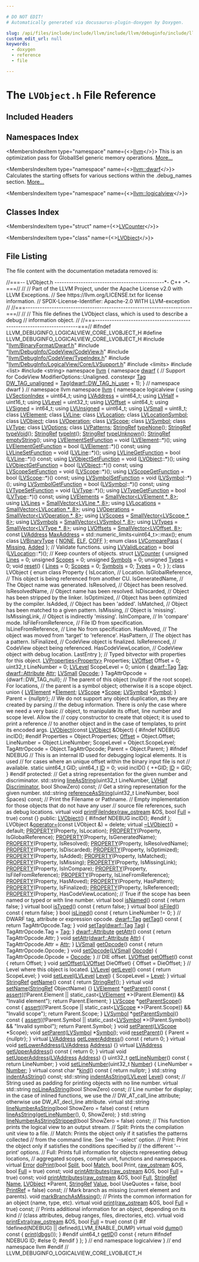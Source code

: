 ```yaml
---

# DO NOT EDIT!
# Automatically generated via docusaurus-plugin-doxygen by Doxygen.

slug: /api/files/include/include/llvm/include/llvm/debuginfo/include/llvm/debuginfo/logicalview/include/llvm/debuginfo/logicalview/core/lvobject-h
custom_edit_url: null
keywords:
  - doxygen
  - reference
  - file

---
```





# The `LVObject.h` File Reference

<DoxygenPage pluginConfig={pluginConfig}>



## Included Headers

<IncludesList>
<IncludesListItem
  filePath="llvm/BinaryFormat/Dwarf.h"
  permalink="/docs/api/files/include/include/llvm/include/llvm/binaryformat/dwarf-h"
  isLocal="true" />
<IncludesListItem
  filePath="llvm/DebugInfo/CodeView/CodeView.h"
  permalink="/docs/api/files/include/include/llvm/include/llvm/debuginfo/include/llvm/debuginfo/codeview/codeview-h"
  isLocal="true" />
<IncludesListItem
  filePath="llvm/DebugInfo/CodeView/TypeIndex.h"
  permalink="/docs/api/files/include/include/llvm/include/llvm/debuginfo/include/llvm/debuginfo/codeview/typeindex-h"
  isLocal="true" />
<IncludesListItem
  filePath="llvm/DebugInfo/LogicalView/Core/LVSupport.h"
  permalink="/docs/api/files/include/include/llvm/include/llvm/debuginfo/include/llvm/debuginfo/logicalview/include/llvm/debuginfo/logicalview/core/lvsupport-h"
  isLocal="true" />
<IncludesListItem
  filePath="limits"
  permalink=""
  isLocal="false" />
<IncludesListItem
  filePath="list"
  permalink=""
  isLocal="false" />
<IncludesListItem
  filePath="string"
  permalink=""
  isLocal="false" />
</IncludesList>

## Namespaces Index

<MembersIndex>

<MembersIndexItem
  type="namespace"
  name={<><a href="/docs/api/namespaces/llvm">llvm</a></>}>
This is an optimization pass for GlobalISel generic memory operations. <a href="/docs/api/namespaces/llvm/#details">More...</a>
</MembersIndexItem>

<MembersIndexItem
  type="namespace"
  name={<><a href="/docs/api/namespaces/llvm/dwarf">llvm::dwarf</a></>}>
Calculates the starting offsets for various sections within the .debug&#95;names section. <a href="/docs/api/namespaces/llvm/dwarf/#details">More...</a>
</MembersIndexItem>

<MembersIndexItem
  type="namespace"
  name={<><a href="/docs/api/namespaces/llvm/logicalview">llvm::logicalview</a></>}>
</MembersIndexItem>

</MembersIndex>

## Classes Index

<MembersIndex>

<MembersIndexItem
  type="struct"
  name={<><a href="/docs/api/structs/llvm/logicalview/lvcounter">LVCounter</a></>}>
</MembersIndexItem>

<MembersIndexItem
  type="class"
  name={<><a href="/docs/api/classes/llvm/logicalview/lvobject">LVObject</a></>}>
</MembersIndexItem>

</MembersIndex>


## File Listing

The file content with the documentation metadata removed is:

<ProgramListing>

<Link id="l00001" /><CodeLine lineNumber="1"><Highlight kind="comment">//===-- LVObject.h ----------------------------------------------&#42;- C++ -&#42;-===//</Highlight><Highlight kind="normal"></Highlight></CodeLine>
<Link id="l00002" /><CodeLine lineNumber="2"><Highlight kind="normal"></Highlight><Highlight kind="comment">//</Highlight><Highlight kind="normal"></Highlight></CodeLine>
<Link id="l00003" /><CodeLine lineNumber="3"><Highlight kind="normal"></Highlight><Highlight kind="comment">// Part of the LLVM Project, under the Apache License v2.0 with LLVM Exceptions.</Highlight><Highlight kind="normal"></Highlight></CodeLine>
<Link id="l00004" /><CodeLine lineNumber="4"><Highlight kind="normal"></Highlight><Highlight kind="comment">// See https://llvm.org/LICENSE.txt for license information.</Highlight><Highlight kind="normal"></Highlight></CodeLine>
<Link id="l00005" /><CodeLine lineNumber="5"><Highlight kind="normal"></Highlight><Highlight kind="comment">// SPDX-License-Identifier: Apache-2.0 WITH LLVM-exception</Highlight><Highlight kind="normal"></Highlight></CodeLine>
<Link id="l00006" /><CodeLine lineNumber="6"><Highlight kind="normal"></Highlight><Highlight kind="comment">//</Highlight><Highlight kind="normal"></Highlight></CodeLine>
<Link id="l00007" /><CodeLine lineNumber="7"><Highlight kind="normal"></Highlight><Highlight kind="comment">//===----------------------------------------------------------------------===//</Highlight><Highlight kind="normal"></Highlight></CodeLine>
<Link id="l00008" /><CodeLine lineNumber="8"><Highlight kind="normal"></Highlight><Highlight kind="comment">//</Highlight><Highlight kind="normal"></Highlight></CodeLine>
<Link id="l00009" /><CodeLine lineNumber="9"><Highlight kind="normal"></Highlight><Highlight kind="comment">// This file defines the LVObject class, which is used to describe a debug</Highlight><Highlight kind="normal"></Highlight></CodeLine>
<Link id="l00010" /><CodeLine lineNumber="10"><Highlight kind="normal"></Highlight><Highlight kind="comment">// information object.</Highlight><Highlight kind="normal"></Highlight></CodeLine>
<Link id="l00011" /><CodeLine lineNumber="11"><Highlight kind="normal"></Highlight><Highlight kind="comment">//</Highlight><Highlight kind="normal"></Highlight></CodeLine>
<Link id="l00012" /><CodeLine lineNumber="12"><Highlight kind="normal"></Highlight><Highlight kind="comment">//===----------------------------------------------------------------------===//</Highlight><Highlight kind="normal"></Highlight></CodeLine>
<Link id="l00013" /><CodeLine lineNumber="13"><Highlight kind="normal"></Highlight></CodeLine>
<Link id="l00014" /><CodeLine lineNumber="14"><Highlight kind="normal"></Highlight><Highlight kind="preprocessor">#ifndef LLVM&#95;DEBUGINFO&#95;LOGICALVIEW&#95;CORE&#95;LVOBJECT&#95;H</Highlight><Highlight kind="normal"></Highlight></CodeLine>
<Link id="l00015" /><CodeLine lineNumber="15"><Highlight kind="normal"></Highlight><Highlight kind="preprocessor">#define LLVM&#95;DEBUGINFO&#95;LOGICALVIEW&#95;CORE&#95;LVOBJECT&#95;H</Highlight><Highlight kind="normal"></Highlight></CodeLine>
<Link id="l00016" /><CodeLine lineNumber="16"><Highlight kind="normal"></Highlight></CodeLine>
<Link id="l00017" /><CodeLine lineNumber="17"><Highlight kind="normal"></Highlight><Highlight kind="preprocessor">#include &quot;<a href="/docs/api/files/include/include/llvm/include/llvm/binaryformat/dwarf-h">llvm/BinaryFormat/Dwarf.h</a>&quot;</Highlight><Highlight kind="normal"></Highlight></CodeLine>
<Link id="l00018" /><CodeLine lineNumber="18"><Highlight kind="normal"></Highlight><Highlight kind="preprocessor">#include &quot;<a href="/docs/api/files/include/include/llvm/include/llvm/debuginfo/include/llvm/debuginfo/codeview/codeview-h">llvm/DebugInfo/CodeView/CodeView.h</a>&quot;</Highlight><Highlight kind="normal"></Highlight></CodeLine>
<Link id="l00019" /><CodeLine lineNumber="19"><Highlight kind="normal"></Highlight><Highlight kind="preprocessor">#include &quot;<a href="/docs/api/files/include/include/llvm/include/llvm/debuginfo/include/llvm/debuginfo/codeview/typeindex-h">llvm/DebugInfo/CodeView/TypeIndex.h</a>&quot;</Highlight><Highlight kind="normal"></Highlight></CodeLine>
<Link id="l00020" /><CodeLine lineNumber="20"><Highlight kind="normal"></Highlight><Highlight kind="preprocessor">#include &quot;<a href="/docs/api/files/include/include/llvm/include/llvm/debuginfo/include/llvm/debuginfo/logicalview/include/llvm/debuginfo/logicalview/core/lvsupport-h">llvm/DebugInfo/LogicalView/Core/LVSupport.h</a>&quot;</Highlight><Highlight kind="normal"></Highlight></CodeLine>
<Link id="l00021" /><CodeLine lineNumber="21"><Highlight kind="normal"></Highlight><Highlight kind="preprocessor">#include &lt;limits&gt;</Highlight><Highlight kind="normal"></Highlight></CodeLine>
<Link id="l00022" /><CodeLine lineNumber="22"><Highlight kind="normal"></Highlight><Highlight kind="preprocessor">#include &lt;list&gt;</Highlight><Highlight kind="normal"></Highlight></CodeLine>
<Link id="l00023" /><CodeLine lineNumber="23"><Highlight kind="normal"></Highlight><Highlight kind="preprocessor">#include &lt;string&gt;</Highlight><Highlight kind="normal"></Highlight></CodeLine>
<Link id="l00024" /><CodeLine lineNumber="24"><Highlight kind="normal"></Highlight></CodeLine>
<Link id="l00025" /><CodeLine lineNumber="25"><Highlight kind="normal"></Highlight><Highlight kind="keyword">namespace </Highlight><Highlight kind="normal"><a href="/docs/api/namespaces/llvm">llvm</a> &#123;</Highlight></CodeLine>
<Link id="l00026" /><CodeLine lineNumber="26"><Highlight kind="normal"></Highlight><Highlight kind="keyword">namespace </Highlight><Highlight kind="normal"><a href="/docs/api/namespaces/llvm/dwarf">dwarf</a> &#123;</Highlight></CodeLine>
<Link id="l00027" /><CodeLine lineNumber="27"><Highlight kind="normal"></Highlight><Highlight kind="comment">// Support for CodeView ModifierOptions::Unaligned.</Highlight><Highlight kind="normal"></Highlight></CodeLine>
<Link id="l00028" /><CodeLine lineNumber="28" lineLink="/docs/api/namespaces/llvm/dwarf/#ace1aa05c7223128f172b16dd05dafa07"><Highlight kind="normal"></Highlight><Highlight kind="keyword">constexpr</Highlight><Highlight kind="normal"> <a href="/docs/api/namespaces/llvm/dwarf/#ac94a19fc8c57bf0350fc4e9f45897828">Tag</a> <a href="/docs/api/namespaces/llvm/dwarf/#ace1aa05c7223128f172b16dd05dafa07">DW&#95;TAG&#95;unaligned</a> = <a href="/docs/api/namespaces/llvm/dwarf/#ac94a19fc8c57bf0350fc4e9f45897828">Tag</a>(<a href="/docs/api/namespaces/llvm/dwarf/#ac94a19fc8c57bf0350fc4e9f45897828a2323a33ab2a49ae529d0f00ab1084893">dwarf::DW&#95;TAG&#95;hi&#95;user</a> + 1);</Highlight></CodeLine>
<Link id="l00029" /><CodeLine lineNumber="29"><Highlight kind="normal">&#125; </Highlight><Highlight kind="comment">// namespace dwarf</Highlight><Highlight kind="normal"></Highlight></CodeLine>
<Link id="l00030" /><CodeLine lineNumber="30"><Highlight kind="normal">&#125; </Highlight><Highlight kind="comment">// namespace llvm</Highlight><Highlight kind="normal"></Highlight></CodeLine>
<Link id="l00031" /><CodeLine lineNumber="31"><Highlight kind="normal"></Highlight></CodeLine>
<Link id="l00032" /><CodeLine lineNumber="32"><Highlight kind="normal"></Highlight><Highlight kind="keyword">namespace </Highlight><Highlight kind="normal"><a href="/docs/api/namespaces/llvm">llvm</a> &#123;</Highlight></CodeLine>
<Link id="l00033" /><CodeLine lineNumber="33"><Highlight kind="normal"></Highlight><Highlight kind="keyword">namespace </Highlight><Highlight kind="normal">logicalview &#123;</Highlight></CodeLine>
<Link id="l00034" /><CodeLine lineNumber="34"><Highlight kind="normal"></Highlight></CodeLine>
<Link id="l00035" /><CodeLine lineNumber="35" lineLink="/docs/api/namespaces/llvm/logicalview/#abe7d68250d295e9000cdcb3eef735051"><Highlight kind="normal"></Highlight><Highlight kind="keyword">using </Highlight><Highlight kind="normal"><a href="/docs/api/namespaces/llvm/logicalview/#abe7d68250d295e9000cdcb3eef735051">LVSectionIndex</a> = uint64&#95;t;</Highlight></CodeLine>
<Link id="l00036" /><CodeLine lineNumber="36" lineLink="/docs/api/namespaces/llvm/logicalview/#ad3a6cc0dd7aa2e5bf8b5d0ee648e6850"><Highlight kind="normal"></Highlight><Highlight kind="keyword">using </Highlight><Highlight kind="normal"><a href="/docs/api/namespaces/llvm/logicalview/#ad3a6cc0dd7aa2e5bf8b5d0ee648e6850">LVAddress</a> = uint64&#95;t;</Highlight></CodeLine>
<Link id="l00037" /><CodeLine lineNumber="37" lineLink="/docs/api/namespaces/llvm/logicalview/#adca89b91edd56113e539a1b1c5a4c26f"><Highlight kind="normal"></Highlight><Highlight kind="keyword">using </Highlight><Highlight kind="normal"><a href="/docs/api/namespaces/llvm/logicalview/#adca89b91edd56113e539a1b1c5a4c26f">LVHalf</a> = uint16&#95;t;</Highlight></CodeLine>
<Link id="l00038" /><CodeLine lineNumber="38" lineLink="/docs/api/namespaces/llvm/logicalview/#a4eaccc9c89c59a59cbfab176861e1581"><Highlight kind="normal"></Highlight><Highlight kind="keyword">using </Highlight><Highlight kind="normal"><a href="/docs/api/namespaces/llvm/logicalview/#a4eaccc9c89c59a59cbfab176861e1581">LVLevel</a> = uint32&#95;t;</Highlight></CodeLine>
<Link id="l00039" /><CodeLine lineNumber="39" lineLink="/docs/api/namespaces/llvm/logicalview/#a1ca9dca8309d4665c7172a966c3223c3"><Highlight kind="normal"></Highlight><Highlight kind="keyword">using </Highlight><Highlight kind="normal"><a href="/docs/api/namespaces/llvm/logicalview/#a1ca9dca8309d4665c7172a966c3223c3">LVOffset</a> = uint64&#95;t;</Highlight></CodeLine>
<Link id="l00040" /><CodeLine lineNumber="40" lineLink="/docs/api/namespaces/llvm/logicalview/#a596f7ed96b1ad3abaa2644390f56821d"><Highlight kind="normal"></Highlight><Highlight kind="keyword">using </Highlight><Highlight kind="normal"><a href="/docs/api/namespaces/llvm/logicalview/#a596f7ed96b1ad3abaa2644390f56821d">LVSigned</a> = int64&#95;t;</Highlight></CodeLine>
<Link id="l00041" /><CodeLine lineNumber="41" lineLink="/docs/api/namespaces/llvm/logicalview/#a45b19aeb7105fd9f5f768b5e6787c837"><Highlight kind="normal"></Highlight><Highlight kind="keyword">using </Highlight><Highlight kind="normal"><a href="/docs/api/namespaces/llvm/logicalview/#a45b19aeb7105fd9f5f768b5e6787c837">LVUnsigned</a> = uint64&#95;t;</Highlight></CodeLine>
<Link id="l00042" /><CodeLine lineNumber="42" lineLink="/docs/api/namespaces/llvm/logicalview/#ab9502425858a198bcbe9227a823f8aea"><Highlight kind="normal"></Highlight><Highlight kind="keyword">using </Highlight><Highlight kind="normal"><a href="/docs/api/namespaces/llvm/logicalview/#ab9502425858a198bcbe9227a823f8aea">LVSmall</a> = uint8&#95;t;</Highlight></CodeLine>
<Link id="l00043" /><CodeLine lineNumber="43"><Highlight kind="normal"></Highlight></CodeLine>
<Link id="l00044" /><CodeLine lineNumber="44"><Highlight kind="normal"></Highlight><Highlight kind="keyword">class </Highlight><Highlight kind="normal"><a href="/docs/api/classes/llvm/logicalview/lvelement">LVElement</a>;</Highlight></CodeLine>
<Link id="l00045" /><CodeLine lineNumber="45"><Highlight kind="normal"></Highlight><Highlight kind="keyword">class </Highlight><Highlight kind="normal"><a href="/docs/api/classes/llvm/logicalview/lvline">LVLine</a>;</Highlight></CodeLine>
<Link id="l00046" /><CodeLine lineNumber="46"><Highlight kind="normal"></Highlight><Highlight kind="keyword">class </Highlight><Highlight kind="normal"><a href="/docs/api/classes/llvm/logicalview/lvlocation">LVLocation</a>;</Highlight></CodeLine>
<Link id="l00047" /><CodeLine lineNumber="47"><Highlight kind="normal"></Highlight><Highlight kind="keyword">class </Highlight><Highlight kind="normal"><a href="/docs/api/classes/llvm/logicalview/lvlocationsymbol">LVLocationSymbol</a>;</Highlight></CodeLine>
<Link id="l00048" /><CodeLine lineNumber="48"><Highlight kind="normal"></Highlight><Highlight kind="keyword">class </Highlight><Highlight kind="normal"><a href="/docs/api/classes/llvm/logicalview/lvobject">LVObject</a>;</Highlight></CodeLine>
<Link id="l00049" /><CodeLine lineNumber="49"><Highlight kind="normal"></Highlight><Highlight kind="keyword">class </Highlight><Highlight kind="normal"><a href="/docs/api/classes/llvm/logicalview/lvoperation">LVOperation</a>;</Highlight></CodeLine>
<Link id="l00050" /><CodeLine lineNumber="50"><Highlight kind="normal"></Highlight><Highlight kind="keyword">class </Highlight><Highlight kind="normal"><a href="/docs/api/classes/llvm/logicalview/lvscope">LVScope</a>;</Highlight></CodeLine>
<Link id="l00051" /><CodeLine lineNumber="51"><Highlight kind="normal"></Highlight><Highlight kind="keyword">class </Highlight><Highlight kind="normal"><a href="/docs/api/classes/llvm/logicalview/lvsymbol">LVSymbol</a>;</Highlight></CodeLine>
<Link id="l00052" /><CodeLine lineNumber="52"><Highlight kind="normal"></Highlight><Highlight kind="keyword">class </Highlight><Highlight kind="normal"><a href="/docs/api/classes/llvm/logicalview/lvtype">LVType</a>;</Highlight></CodeLine>
<Link id="l00053" /><CodeLine lineNumber="53"><Highlight kind="normal"></Highlight></CodeLine>
<Link id="l00054" /><CodeLine lineNumber="54"><Highlight kind="normal"></Highlight><Highlight kind="keyword">class </Highlight><Highlight kind="normal"><a href="/docs/api/classes/llvm/logicalview/lvoptions">LVOptions</a>;</Highlight></CodeLine>
<Link id="l00055" /><CodeLine lineNumber="55"><Highlight kind="normal"></Highlight><Highlight kind="keyword">class </Highlight><Highlight kind="normal"><a href="/docs/api/classes/llvm/logicalview/lvpatterns">LVPatterns</a>;</Highlight></CodeLine>
<Link id="l00056" /><CodeLine lineNumber="56"><Highlight kind="normal"></Highlight></CodeLine>
<Link id="l00057" /><CodeLine lineNumber="57"><Highlight kind="normal"><a href="/docs/api/classes/llvm/stringref">StringRef</a> <a href="/docs/api/namespaces/llvm/logicalview/#a774c03bd80c2740100178b581c7d7f8f">typeNone</a>();</Highlight></CodeLine>
<Link id="l00058" /><CodeLine lineNumber="58"><Highlight kind="normal"><a href="/docs/api/classes/llvm/stringref">StringRef</a> <a href="/docs/api/namespaces/llvm/logicalview/#ae02e5f410984a4ef397d06c42e44ff7a">typeVoid</a>();</Highlight></CodeLine>
<Link id="l00059" /><CodeLine lineNumber="59"><Highlight kind="normal"><a href="/docs/api/classes/llvm/stringref">StringRef</a> <a href="/docs/api/namespaces/llvm/logicalview/#ad1c531a0699aebb488abde5cbf977c50">typeInt</a>();</Highlight></CodeLine>
<Link id="l00060" /><CodeLine lineNumber="60"><Highlight kind="normal"><a href="/docs/api/classes/llvm/stringref">StringRef</a> <a href="/docs/api/namespaces/llvm/logicalview/#a60922260b893f6f8628b73c88c1fc5c6">typeUnknown</a>();</Highlight></CodeLine>
<Link id="l00061" /><CodeLine lineNumber="61"><Highlight kind="normal"><a href="/docs/api/classes/llvm/stringref">StringRef</a> <a href="/docs/api/namespaces/llvm/logicalview/#a6a2797528e8279aa6a07de8f556466b3">emptyString</a>();</Highlight></CodeLine>
<Link id="l00062" /><CodeLine lineNumber="62"><Highlight kind="normal"></Highlight></CodeLine>
<Link id="l00063" /><CodeLine lineNumber="63" lineLink="/docs/api/namespaces/llvm/logicalview/#adce46b34530b9a40f3b66e19887c733e"><Highlight kind="normal"></Highlight><Highlight kind="keyword">using </Highlight><Highlight kind="normal"><a href="/docs/api/namespaces/llvm/logicalview/#adce46b34530b9a40f3b66e19887c733e">LVElementSetFunction</a> = void (<a href="/docs/api/classes/llvm/logicalview/lvelement">LVElement</a>::&#42;)();</Highlight></CodeLine>
<Link id="l00064" /><CodeLine lineNumber="64" lineLink="/docs/api/namespaces/llvm/logicalview/#ac11e1abbef82e6679563871df590afe0"><Highlight kind="normal"></Highlight><Highlight kind="keyword">using </Highlight><Highlight kind="normal"><a href="/docs/api/namespaces/llvm/logicalview/#ac11e1abbef82e6679563871df590afe0">LVElementGetFunction</a> = bool (<a href="/docs/api/classes/llvm/logicalview/lvelement">LVElement</a>::&#42;)() </Highlight><Highlight kind="keyword">const</Highlight><Highlight kind="normal">;</Highlight></CodeLine>
<Link id="l00065" /><CodeLine lineNumber="65" lineLink="/docs/api/namespaces/llvm/logicalview/#a3aaa6c70b2dc0bba77780d764f784393"><Highlight kind="normal"></Highlight><Highlight kind="keyword">using </Highlight><Highlight kind="normal"><a href="/docs/api/namespaces/llvm/logicalview/#a3aaa6c70b2dc0bba77780d764f784393">LVLineSetFunction</a> = void (<a href="/docs/api/classes/llvm/logicalview/lvline">LVLine</a>::&#42;)();</Highlight></CodeLine>
<Link id="l00066" /><CodeLine lineNumber="66" lineLink="/docs/api/namespaces/llvm/logicalview/#abe3b6c634cdfffdfdfb9cb3adb9b14f6"><Highlight kind="normal"></Highlight><Highlight kind="keyword">using </Highlight><Highlight kind="normal"><a href="/docs/api/namespaces/llvm/logicalview/#abe3b6c634cdfffdfdfb9cb3adb9b14f6">LVLineGetFunction</a> = bool (<a href="/docs/api/classes/llvm/logicalview/lvline">LVLine</a>::&#42;)() </Highlight><Highlight kind="keyword">const</Highlight><Highlight kind="normal">;</Highlight></CodeLine>
<Link id="l00067" /><CodeLine lineNumber="67" lineLink="/docs/api/namespaces/llvm/logicalview/#af87530210e7ef7c9d941069d2e8cf413"><Highlight kind="normal"></Highlight><Highlight kind="keyword">using </Highlight><Highlight kind="normal"><a href="/docs/api/namespaces/llvm/logicalview/#af87530210e7ef7c9d941069d2e8cf413">LVObjectSetFunction</a> = void (<a href="/docs/api/classes/llvm/logicalview/lvobject">LVObject</a>::&#42;)();</Highlight></CodeLine>
<Link id="l00068" /><CodeLine lineNumber="68" lineLink="/docs/api/namespaces/llvm/logicalview/#adbf9f5b43ed1e0e3ec07395a4b053405"><Highlight kind="normal"></Highlight><Highlight kind="keyword">using </Highlight><Highlight kind="normal"><a href="/docs/api/namespaces/llvm/logicalview/#adbf9f5b43ed1e0e3ec07395a4b053405">LVObjectGetFunction</a> = bool (<a href="/docs/api/classes/llvm/logicalview/lvobject">LVObject</a>::&#42;)() </Highlight><Highlight kind="keyword">const</Highlight><Highlight kind="normal">;</Highlight></CodeLine>
<Link id="l00069" /><CodeLine lineNumber="69" lineLink="/docs/api/namespaces/llvm/logicalview/#a6e8d55150946aa5b3000a0f1144dd849"><Highlight kind="normal"></Highlight><Highlight kind="keyword">using </Highlight><Highlight kind="normal"><a href="/docs/api/namespaces/llvm/logicalview/#a6e8d55150946aa5b3000a0f1144dd849">LVScopeSetFunction</a> = void (<a href="/docs/api/classes/llvm/logicalview/lvscope">LVScope</a>::&#42;)();</Highlight></CodeLine>
<Link id="l00070" /><CodeLine lineNumber="70" lineLink="/docs/api/namespaces/llvm/logicalview/#a40ff0cebedd5d401d49c1e3845b0d521"><Highlight kind="normal"></Highlight><Highlight kind="keyword">using </Highlight><Highlight kind="normal"><a href="/docs/api/namespaces/llvm/logicalview/#a40ff0cebedd5d401d49c1e3845b0d521">LVScopeGetFunction</a> = bool (<a href="/docs/api/classes/llvm/logicalview/lvscope">LVScope</a>::&#42;)() </Highlight><Highlight kind="keyword">const</Highlight><Highlight kind="normal">;</Highlight></CodeLine>
<Link id="l00071" /><CodeLine lineNumber="71" lineLink="/docs/api/namespaces/llvm/logicalview/#ac7c39dc9548cdbf40c098f68b056d222"><Highlight kind="normal"></Highlight><Highlight kind="keyword">using </Highlight><Highlight kind="normal"><a href="/docs/api/namespaces/llvm/logicalview/#ac7c39dc9548cdbf40c098f68b056d222">LVSymbolSetFunction</a> = void (<a href="/docs/api/classes/llvm/logicalview/lvsymbol">LVSymbol</a>::&#42;)();</Highlight></CodeLine>
<Link id="l00072" /><CodeLine lineNumber="72" lineLink="/docs/api/namespaces/llvm/logicalview/#a03c7f0f59d364f3c7fb2e9b1c047ed3a"><Highlight kind="normal"></Highlight><Highlight kind="keyword">using </Highlight><Highlight kind="normal"><a href="/docs/api/namespaces/llvm/logicalview/#a03c7f0f59d364f3c7fb2e9b1c047ed3a">LVSymbolGetFunction</a> = bool (<a href="/docs/api/classes/llvm/logicalview/lvsymbol">LVSymbol</a>::&#42;)() </Highlight><Highlight kind="keyword">const</Highlight><Highlight kind="normal">;</Highlight></CodeLine>
<Link id="l00073" /><CodeLine lineNumber="73" lineLink="/docs/api/namespaces/llvm/logicalview/#ae206aa5aa3609b4f14be443e752c7bcb"><Highlight kind="normal"></Highlight><Highlight kind="keyword">using </Highlight><Highlight kind="normal"><a href="/docs/api/namespaces/llvm/logicalview/#ae206aa5aa3609b4f14be443e752c7bcb">LVTypeSetFunction</a> = void (<a href="/docs/api/classes/llvm/logicalview/lvtype">LVType</a>::&#42;)();</Highlight></CodeLine>
<Link id="l00074" /><CodeLine lineNumber="74" lineLink="/docs/api/namespaces/llvm/logicalview/#a20ec10c1bbdb9116697b1eccfb845b84"><Highlight kind="normal"></Highlight><Highlight kind="keyword">using </Highlight><Highlight kind="normal"><a href="/docs/api/namespaces/llvm/logicalview/#a20ec10c1bbdb9116697b1eccfb845b84">LVTypeGetFunction</a> = bool (<a href="/docs/api/classes/llvm/logicalview/lvtype">LVType</a>::&#42;)() </Highlight><Highlight kind="keyword">const</Highlight><Highlight kind="normal">;</Highlight></CodeLine>
<Link id="l00075" /><CodeLine lineNumber="75"><Highlight kind="normal"></Highlight></CodeLine>
<Link id="l00076" /><CodeLine lineNumber="76" lineLink="/docs/api/namespaces/llvm/logicalview/#a2f4965c766bbacbd3c0c83e03ae07511"><Highlight kind="normal"></Highlight><Highlight kind="keyword">using </Highlight><Highlight kind="normal"><a href="/docs/api/namespaces/llvm/logicalview/#a2f4965c766bbacbd3c0c83e03ae07511">LVElements</a> = <a href="/docs/api/classes/llvm/smallvector">SmallVector&lt;LVElement &#42;, 8&gt;</a>;</Highlight></CodeLine>
<Link id="l00077" /><CodeLine lineNumber="77" lineLink="/docs/api/namespaces/llvm/logicalview/#ad04c501dd7f0cb888ae3e44b71be05e0"><Highlight kind="normal"></Highlight><Highlight kind="keyword">using </Highlight><Highlight kind="normal"><a href="/docs/api/namespaces/llvm/logicalview/#ad04c501dd7f0cb888ae3e44b71be05e0">LVLines</a> = <a href="/docs/api/classes/llvm/smallvector">SmallVector&lt;LVLine &#42;, 8&gt;</a>;</Highlight></CodeLine>
<Link id="l00078" /><CodeLine lineNumber="78" lineLink="/docs/api/namespaces/llvm/logicalview/#af8f066d08c938c18f808aa46ea1c68fc"><Highlight kind="normal"></Highlight><Highlight kind="keyword">using </Highlight><Highlight kind="normal"><a href="/docs/api/namespaces/llvm/logicalview/#af8f066d08c938c18f808aa46ea1c68fc">LVLocations</a> = <a href="/docs/api/classes/llvm/smallvector">SmallVector&lt;LVLocation &#42;, 8&gt;</a>;</Highlight></CodeLine>
<Link id="l00079" /><CodeLine lineNumber="79" lineLink="/docs/api/namespaces/llvm/logicalview/#a00bb3628e8528a7e97e687428d5b019d"><Highlight kind="normal"></Highlight><Highlight kind="keyword">using </Highlight><Highlight kind="normal"><a href="/docs/api/namespaces/llvm/logicalview/#a00bb3628e8528a7e97e687428d5b019d">LVOperations</a> = <a href="/docs/api/classes/llvm/smallvector">SmallVector&lt;LVOperation &#42;, 8&gt;</a>;</Highlight></CodeLine>
<Link id="l00080" /><CodeLine lineNumber="80" lineLink="/docs/api/namespaces/llvm/logicalview/#a5d77e75079f8249cc3e8681e6b2d8a18"><Highlight kind="normal"></Highlight><Highlight kind="keyword">using </Highlight><Highlight kind="normal"><a href="/docs/api/namespaces/llvm/logicalview/#a5d77e75079f8249cc3e8681e6b2d8a18">LVScopes</a> = <a href="/docs/api/classes/llvm/smallvector">SmallVector&lt;LVScope &#42;, 8&gt;</a>;</Highlight></CodeLine>
<Link id="l00081" /><CodeLine lineNumber="81" lineLink="/docs/api/namespaces/llvm/logicalview/#a86d76ed6f92c1d16716bd39fadc6de5d"><Highlight kind="normal"></Highlight><Highlight kind="keyword">using </Highlight><Highlight kind="normal"><a href="/docs/api/namespaces/llvm/logicalview/#a86d76ed6f92c1d16716bd39fadc6de5d">LVSymbols</a> = <a href="/docs/api/classes/llvm/smallvector">SmallVector&lt;LVSymbol &#42;, 8&gt;</a>;</Highlight></CodeLine>
<Link id="l00082" /><CodeLine lineNumber="82" lineLink="/docs/api/namespaces/llvm/logicalview/#aef1328881e2236584b34de4050631e4b"><Highlight kind="normal"></Highlight><Highlight kind="keyword">using </Highlight><Highlight kind="normal"><a href="/docs/api/namespaces/llvm/logicalview/#aef1328881e2236584b34de4050631e4b">LVTypes</a> = <a href="/docs/api/classes/llvm/smallvector">SmallVector&lt;LVType &#42;, 8&gt;</a>;</Highlight></CodeLine>
<Link id="l00083" /><CodeLine lineNumber="83"><Highlight kind="normal"></Highlight></CodeLine>
<Link id="l00084" /><CodeLine lineNumber="84" lineLink="/docs/api/namespaces/llvm/logicalview/#a157f130dd89bf05247fbcfdca7fdde95"><Highlight kind="normal"></Highlight><Highlight kind="keyword">using </Highlight><Highlight kind="normal"><a href="/docs/api/namespaces/llvm/logicalview/#a157f130dd89bf05247fbcfdca7fdde95">LVOffsets</a> = <a href="/docs/api/classes/llvm/smallvector">SmallVector&lt;LVOffset, 8&gt;</a>;</Highlight></CodeLine>
<Link id="l00085" /><CodeLine lineNumber="85"><Highlight kind="normal"></Highlight></CodeLine>
<Link id="l00086" /><CodeLine lineNumber="86" lineLink="/docs/api/namespaces/llvm/logicalview/#a7b72f33e5f66dd6893ff140a25a9b085"><Highlight kind="normal"></Highlight><Highlight kind="keyword">const</Highlight><Highlight kind="normal"> <a href="/docs/api/namespaces/llvm/logicalview/#ad3a6cc0dd7aa2e5bf8b5d0ee648e6850">LVAddress</a> <a href="/docs/api/namespaces/llvm/logicalview/#a7b72f33e5f66dd6893ff140a25a9b085">MaxAddress</a> = std::numeric&#95;limits&lt;uint64&#95;t&gt;::max();</Highlight></CodeLine>
<Link id="l00087" /><CodeLine lineNumber="87"><Highlight kind="normal"></Highlight></CodeLine>
<Link id="l00088" /><CodeLine lineNumber="88" lineLink="/docs/api/namespaces/llvm/logicalview/#a68bf3a0b21ddaa5e5dd4700790af833ca4fa2ac5353638195d4ce3bc48a5a9db7"><Highlight kind="normal"></Highlight><Highlight kind="keyword">enum class</Highlight><Highlight kind="normal"> <a href="/docs/api/namespaces/llvm/logicalview/#a68bf3a0b21ddaa5e5dd4700790af833c">LVBinaryType</a> &#123; <a href="/docs/api/namespaces/llvm/logicalview/#a68bf3a0b21ddaa5e5dd4700790af833cab50339a10e1de285ac99d4c3990b8693">NONE</a>, <a href="/docs/api/namespaces/llvm/logicalview/#a68bf3a0b21ddaa5e5dd4700790af833cab61b2d6c6fa62903b882aaa53452c111">ELF</a>, <a href="/docs/api/namespaces/llvm/logicalview/#a68bf3a0b21ddaa5e5dd4700790af833ca4fa2ac5353638195d4ce3bc48a5a9db7">COFF</a> &#125;;</Highlight></CodeLine>
<Link id="l00089" /><CodeLine lineNumber="89" lineLink="/docs/api/namespaces/llvm/logicalview/#a2f63e339cd88f5a8e97a8150ea9129d2af29ddbfb905eb2593fdcdfb243f9af85"><Highlight kind="normal"></Highlight><Highlight kind="keyword">enum class</Highlight><Highlight kind="normal"> <a href="/docs/api/namespaces/llvm/logicalview/#a2f63e339cd88f5a8e97a8150ea9129d2">LVComparePass</a> &#123; <a href="/docs/api/namespaces/llvm/logicalview/#a2f63e339cd88f5a8e97a8150ea9129d2a2aee0be2678ee90fd327cc186826438e">Missing</a>, <a href="/docs/api/namespaces/llvm/logicalview/#a2f63e339cd88f5a8e97a8150ea9129d2af29ddbfb905eb2593fdcdfb243f9af85">Added</a> &#125;;</Highlight></CodeLine>
<Link id="l00090" /><CodeLine lineNumber="90"><Highlight kind="normal"></Highlight></CodeLine>
<Link id="l00091" /><CodeLine lineNumber="91"><Highlight kind="normal"></Highlight><Highlight kind="comment">// Validate functions.</Highlight><Highlight kind="normal"></Highlight></CodeLine>
<Link id="l00092" /><CodeLine lineNumber="92" lineLink="/docs/api/namespaces/llvm/logicalview/#a6069d8d29a979d4c23d812696cba3284"><Highlight kind="normal"></Highlight><Highlight kind="keyword">using </Highlight><Highlight kind="normal"><a href="/docs/api/namespaces/llvm/logicalview/#a6069d8d29a979d4c23d812696cba3284">LVValidLocation</a> = bool (<a href="/docs/api/classes/llvm/logicalview/lvlocation">LVLocation</a>::&#42;)();</Highlight></CodeLine>
<Link id="l00093" /><CodeLine lineNumber="93"><Highlight kind="normal"></Highlight></CodeLine>
<Link id="l00094" /><CodeLine lineNumber="94"><Highlight kind="normal"></Highlight><Highlight kind="comment">// Keep counters of objects.</Highlight><Highlight kind="normal"></Highlight></CodeLine>
<Link id="l00095" /><CodeLine lineNumber="95" lineLink="/docs/api/structs/llvm/logicalview/lvcounter"><Highlight kind="normal"></Highlight><Highlight kind="keyword">struct </Highlight><Highlight kind="normal"><a href="/docs/api/structs/llvm/logicalview/lvcounter">LVCounter</a> &#123;</Highlight></CodeLine>
<Link id="l00096" /><CodeLine lineNumber="96" lineLink="/docs/api/structs/llvm/logicalview/lvcounter/#a2d72516fd77cd57769f00e52fe2f8f61"><Highlight kind="normal">  </Highlight><Highlight kind="keywordtype">unsigned</Highlight><Highlight kind="normal"> <a href="/docs/api/structs/llvm/logicalview/lvcounter/#a2d72516fd77cd57769f00e52fe2f8f61">Lines</a> = 0;</Highlight></CodeLine>
<Link id="l00097" /><CodeLine lineNumber="97" lineLink="/docs/api/structs/llvm/logicalview/lvcounter/#a13bf1b516e224877c1e2a567b2702f03"><Highlight kind="normal">  </Highlight><Highlight kind="keywordtype">unsigned</Highlight><Highlight kind="normal"> <a href="/docs/api/structs/llvm/logicalview/lvcounter/#a13bf1b516e224877c1e2a567b2702f03">Scopes</a> = 0;</Highlight></CodeLine>
<Link id="l00098" /><CodeLine lineNumber="98" lineLink="/docs/api/structs/llvm/logicalview/lvcounter/#a764ea0bc70075e15037a5d46f9b693f0"><Highlight kind="normal">  </Highlight><Highlight kind="keywordtype">unsigned</Highlight><Highlight kind="normal"> <a href="/docs/api/structs/llvm/logicalview/lvcounter/#a764ea0bc70075e15037a5d46f9b693f0">Symbols</a> = 0;</Highlight></CodeLine>
<Link id="l00099" /><CodeLine lineNumber="99" lineLink="/docs/api/structs/llvm/logicalview/lvcounter/#af4c5336403ded0f824fc73516918c66f"><Highlight kind="normal">  </Highlight><Highlight kind="keywordtype">unsigned</Highlight><Highlight kind="normal"> <a href="/docs/api/structs/llvm/logicalview/lvcounter/#af4c5336403ded0f824fc73516918c66f">Types</a> = 0;</Highlight></CodeLine>
<Link id="l00100" /><CodeLine lineNumber="100" lineLink="/docs/api/structs/llvm/logicalview/lvcounter/#a542f3b9f65a0566d8fd1f6e3c401b8e4"><Highlight kind="normal">  </Highlight><Highlight kind="keywordtype">void</Highlight><Highlight kind="normal"> <a href="/docs/api/structs/llvm/logicalview/lvcounter/#a542f3b9f65a0566d8fd1f6e3c401b8e4">reset</a>() &#123;</Highlight></CodeLine>
<Link id="l00101" /><CodeLine lineNumber="101"><Highlight kind="normal">    <a href="/docs/api/structs/llvm/logicalview/lvcounter/#a2d72516fd77cd57769f00e52fe2f8f61">Lines</a> = 0;</Highlight></CodeLine>
<Link id="l00102" /><CodeLine lineNumber="102"><Highlight kind="normal">    <a href="/docs/api/structs/llvm/logicalview/lvcounter/#a13bf1b516e224877c1e2a567b2702f03">Scopes</a> = 0;</Highlight></CodeLine>
<Link id="l00103" /><CodeLine lineNumber="103"><Highlight kind="normal">    <a href="/docs/api/structs/llvm/logicalview/lvcounter/#a764ea0bc70075e15037a5d46f9b693f0">Symbols</a> = 0;</Highlight></CodeLine>
<Link id="l00104" /><CodeLine lineNumber="104"><Highlight kind="normal">    <a href="/docs/api/structs/llvm/logicalview/lvcounter/#af4c5336403ded0f824fc73516918c66f">Types</a> = 0;</Highlight></CodeLine>
<Link id="l00105" /><CodeLine lineNumber="105"><Highlight kind="normal">  &#125;</Highlight></CodeLine>
<Link id="l00106" /><CodeLine lineNumber="106"><Highlight kind="normal">&#125;;</Highlight></CodeLine>
<Link id="l00107" /><CodeLine lineNumber="107"><Highlight kind="normal"></Highlight></CodeLine>
<Link id="l00108" /><CodeLine lineNumber="108" lineLink="/docs/api/classes/llvm/logicalview/lvobject"><Highlight kind="normal"></Highlight><Highlight kind="keyword">class </Highlight><Highlight kind="normal">LVObject &#123;</Highlight></CodeLine>
<Link id="l00109" /><CodeLine lineNumber="109"><Highlight kind="normal">  </Highlight><Highlight kind="keyword">enum class</Highlight><Highlight kind="normal"> Property &#123;</Highlight></CodeLine>
<Link id="l00110" /><CodeLine lineNumber="110"><Highlight kind="normal">    IsLocation,          </Highlight><Highlight kind="comment">// Location.</Highlight><Highlight kind="normal"></Highlight></CodeLine>
<Link id="l00111" /><CodeLine lineNumber="111"><Highlight kind="normal">    IsGlobalReference,   </Highlight><Highlight kind="comment">// This object is being referenced from another CU.</Highlight><Highlight kind="normal"></Highlight></CodeLine>
<Link id="l00112" /><CodeLine lineNumber="112"><Highlight kind="normal">    IsGeneratedName,     </Highlight><Highlight kind="comment">// The Object name was generated.</Highlight><Highlight kind="normal"></Highlight></CodeLine>
<Link id="l00113" /><CodeLine lineNumber="113"><Highlight kind="normal">    IsResolved,          </Highlight><Highlight kind="comment">// Object has been resolved.</Highlight><Highlight kind="normal"></Highlight></CodeLine>
<Link id="l00114" /><CodeLine lineNumber="114"><Highlight kind="normal">    IsResolvedName,      </Highlight><Highlight kind="comment">// Object name has been resolved.</Highlight><Highlight kind="normal"></Highlight></CodeLine>
<Link id="l00115" /><CodeLine lineNumber="115"><Highlight kind="normal">    IsDiscarded,         </Highlight><Highlight kind="comment">// Object has been stripped by the linker.</Highlight><Highlight kind="normal"></Highlight></CodeLine>
<Link id="l00116" /><CodeLine lineNumber="116"><Highlight kind="normal">    IsOptimized,         </Highlight><Highlight kind="comment">// Object has been optimized by the compiler.</Highlight><Highlight kind="normal"></Highlight></CodeLine>
<Link id="l00117" /><CodeLine lineNumber="117"><Highlight kind="normal">    IsAdded,             </Highlight><Highlight kind="comment">// Object has been &#39;added&#39;.</Highlight><Highlight kind="normal"></Highlight></CodeLine>
<Link id="l00118" /><CodeLine lineNumber="118"><Highlight kind="normal">    IsMatched,           </Highlight><Highlight kind="comment">// Object has been matched to a given pattern.</Highlight><Highlight kind="normal"></Highlight></CodeLine>
<Link id="l00119" /><CodeLine lineNumber="119"><Highlight kind="normal">    IsMissing,           </Highlight><Highlight kind="comment">// Object is &#39;missing&#39;.</Highlight><Highlight kind="normal"></Highlight></CodeLine>
<Link id="l00120" /><CodeLine lineNumber="120"><Highlight kind="normal">    IsMissingLink,       </Highlight><Highlight kind="comment">// Object is indirectly &#39;missing&#39;.</Highlight><Highlight kind="normal"></Highlight></CodeLine>
<Link id="l00121" /><CodeLine lineNumber="121"><Highlight kind="normal">    IsInCompare,         </Highlight><Highlight kind="comment">// In &#39;compare&#39; mode.</Highlight><Highlight kind="normal"></Highlight></CodeLine>
<Link id="l00122" /><CodeLine lineNumber="122"><Highlight kind="normal">    IsFileFromReference, </Highlight><Highlight kind="comment">// File ID from specification.</Highlight><Highlight kind="normal"></Highlight></CodeLine>
<Link id="l00123" /><CodeLine lineNumber="123"><Highlight kind="normal">    IsLineFromReference, </Highlight><Highlight kind="comment">// Line No from specification.</Highlight><Highlight kind="normal"></Highlight></CodeLine>
<Link id="l00124" /><CodeLine lineNumber="124"><Highlight kind="normal">    HasMoved,            </Highlight><Highlight kind="comment">// The object was moved from &#39;target&#39; to &#39;reference&#39;.</Highlight><Highlight kind="normal"></Highlight></CodeLine>
<Link id="l00125" /><CodeLine lineNumber="125"><Highlight kind="normal">    HasPattern,          </Highlight><Highlight kind="comment">// The object has a pattern.</Highlight><Highlight kind="normal"></Highlight></CodeLine>
<Link id="l00126" /><CodeLine lineNumber="126"><Highlight kind="normal">    IsFinalized,         </Highlight><Highlight kind="comment">// CodeView object is finalized.</Highlight><Highlight kind="normal"></Highlight></CodeLine>
<Link id="l00127" /><CodeLine lineNumber="127"><Highlight kind="normal">    IsReferenced,        </Highlight><Highlight kind="comment">// CodeView object being referenced.</Highlight><Highlight kind="normal"></Highlight></CodeLine>
<Link id="l00128" /><CodeLine lineNumber="128"><Highlight kind="normal">    HasCodeViewLocation, </Highlight><Highlight kind="comment">// CodeView object with debug location.</Highlight><Highlight kind="normal"></Highlight></CodeLine>
<Link id="l00129" /><CodeLine lineNumber="129"><Highlight kind="normal">    LastEntry</Highlight></CodeLine>
<Link id="l00130" /><CodeLine lineNumber="130"><Highlight kind="normal">  &#125;;</Highlight></CodeLine>
<Link id="l00131" /><CodeLine lineNumber="131"><Highlight kind="normal">  </Highlight><Highlight kind="comment">// Typed bitvector with properties for this object.</Highlight><Highlight kind="normal"></Highlight></CodeLine>
<Link id="l00132" /><CodeLine lineNumber="132"><Highlight kind="normal">  <a href="/docs/api/classes/llvm/logicalview/lvproperties">LVProperties&lt;Property&gt;</a> Properties;</Highlight></CodeLine>
<Link id="l00133" /><CodeLine lineNumber="133"><Highlight kind="normal"></Highlight></CodeLine>
<Link id="l00134" /><CodeLine lineNumber="134"><Highlight kind="normal">  <a href="/docs/api/namespaces/llvm/logicalview/#a1ca9dca8309d4665c7172a966c3223c3">LVOffset</a> Offset = 0;</Highlight></CodeLine>
<Link id="l00135" /><CodeLine lineNumber="135"><Highlight kind="normal">  uint32&#95;t LineNumber = 0;</Highlight></CodeLine>
<Link id="l00136" /><CodeLine lineNumber="136"><Highlight kind="normal">  <a href="/docs/api/namespaces/llvm/logicalview/#a4eaccc9c89c59a59cbfab176861e1581">LVLevel</a> ScopeLevel = 0;</Highlight></CodeLine>
<Link id="l00137" /><CodeLine lineNumber="137"><Highlight kind="normal">  </Highlight><Highlight kind="keyword">union </Highlight><Highlight kind="normal">&#123;</Highlight></CodeLine>
<Link id="l00138" /><CodeLine lineNumber="138" lineLink="/docs/api/classes/llvm/logicalview/lvobject/#af5138b5c36f9729c61e0dc707d38037d"><Highlight kind="normal">    <a href="/docs/api/namespaces/llvm/dwarf/#ac94a19fc8c57bf0350fc4e9f45897828">dwarf::Tag</a> <a href="/docs/api/classes/llvm/logicalview/lvobject/#af5138b5c36f9729c61e0dc707d38037d">Tag</a>;</Highlight></CodeLine>
<Link id="l00139" /><CodeLine lineNumber="139" lineLink="/docs/api/classes/llvm/logicalview/lvobject/#a40f7f34d550307b9242346f1aff10b54"><Highlight kind="normal">    <a href="/docs/api/namespaces/llvm/dwarf/#a1424c28b6a65587442fbd9d87726c2c7">dwarf::Attribute</a> <a href="/docs/api/classes/llvm/logicalview/lvobject/#a40f7f34d550307b9242346f1aff10b54">Attr</a>;</Highlight></CodeLine>
<Link id="l00140" /><CodeLine lineNumber="140" lineLink="/docs/api/classes/llvm/logicalview/lvobject/#adf9b32f9ca0e78f370caaaef52e86102"><Highlight kind="normal">    <a href="/docs/api/namespaces/llvm/logicalview/#ab9502425858a198bcbe9227a823f8aea">LVSmall</a> <a href="/docs/api/classes/llvm/logicalview/lvobject/#adf9b32f9ca0e78f370caaaef52e86102">Opcode</a>;</Highlight></CodeLine>
<Link id="l00141" /><CodeLine lineNumber="141"><Highlight kind="normal">  &#125; TagAttrOpcode = &#123;dwarf::DW&#95;TAG&#95;null&#125;;</Highlight></CodeLine>
<Link id="l00142" /><CodeLine lineNumber="142"><Highlight kind="normal"></Highlight></CodeLine>
<Link id="l00143" /><CodeLine lineNumber="143"><Highlight kind="normal">  </Highlight><Highlight kind="comment">// The parent of this object (nullptr if the root scope). For locations,</Highlight><Highlight kind="normal"></Highlight></CodeLine>
<Link id="l00144" /><CodeLine lineNumber="144"><Highlight kind="normal">  </Highlight><Highlight kind="comment">// the parent is a symbol object; otherwise it is a scope object.</Highlight><Highlight kind="normal"></Highlight></CodeLine>
<Link id="l00145" /><CodeLine lineNumber="145"><Highlight kind="normal">  </Highlight><Highlight kind="keyword">union </Highlight><Highlight kind="normal">&#123;</Highlight></CodeLine>
<Link id="l00146" /><CodeLine lineNumber="146" lineLink="/docs/api/classes/llvm/logicalview/lvobject/#a0443a6aea3e495934ac8b6da347b18cc"><Highlight kind="normal">    <a href="/docs/api/classes/llvm/logicalview/lvelement">LVElement</a> &#42;<a href="/docs/api/classes/llvm/logicalview/lvobject/#a0443a6aea3e495934ac8b6da347b18cc">Element</a>;</Highlight></CodeLine>
<Link id="l00147" /><CodeLine lineNumber="147" lineLink="/docs/api/classes/llvm/logicalview/lvobject/#af6ec25fbed1ba22e74fe2173798fc6c1"><Highlight kind="normal">    <a href="/docs/api/classes/llvm/logicalview/lvscope">LVScope</a> &#42;<a href="/docs/api/classes/llvm/logicalview/lvobject/#af6ec25fbed1ba22e74fe2173798fc6c1">Scope</a>;</Highlight></CodeLine>
<Link id="l00148" /><CodeLine lineNumber="148" lineLink="/docs/api/classes/llvm/logicalview/lvobject/#aca73388280910037c4d10ff4e6c22756"><Highlight kind="normal">    <a href="/docs/api/classes/llvm/logicalview/lvsymbol">LVSymbol</a> &#42;<a href="/docs/api/classes/llvm/logicalview/lvobject/#aca73388280910037c4d10ff4e6c22756">Symbol</a>;</Highlight></CodeLine>
<Link id="l00149" /><CodeLine lineNumber="149"><Highlight kind="normal">  &#125; Parent = &#123;</Highlight><Highlight kind="keyword">nullptr</Highlight><Highlight kind="normal">&#125;;</Highlight></CodeLine>
<Link id="l00150" /><CodeLine lineNumber="150"><Highlight kind="normal"></Highlight></CodeLine>
<Link id="l00151" /><CodeLine lineNumber="151"><Highlight kind="normal">  </Highlight><Highlight kind="comment">// We do not support any object duplication, as they are created by parsing</Highlight><Highlight kind="normal"></Highlight></CodeLine>
<Link id="l00152" /><CodeLine lineNumber="152"><Highlight kind="normal">  </Highlight><Highlight kind="comment">// the debug information. There is only the case where we need a very basic</Highlight><Highlight kind="normal"></Highlight></CodeLine>
<Link id="l00153" /><CodeLine lineNumber="153"><Highlight kind="normal">  </Highlight><Highlight kind="comment">// object, to manipulate its offset, line number and scope level. Allow the</Highlight><Highlight kind="normal"></Highlight></CodeLine>
<Link id="l00154" /><CodeLine lineNumber="154"><Highlight kind="normal">  </Highlight><Highlight kind="comment">// copy constructor to create that object; it is used to print a reference</Highlight><Highlight kind="normal"></Highlight></CodeLine>
<Link id="l00155" /><CodeLine lineNumber="155"><Highlight kind="normal">  </Highlight><Highlight kind="comment">// to another object and in the case of templates, to print its encoded args.</Highlight><Highlight kind="normal"></Highlight></CodeLine>
<Link id="l00156" /><CodeLine lineNumber="156"><Highlight kind="normal">  <a href="/docs/api/classes/llvm/logicalview/lvobject/#a48533c413a8f60d9fe247983120a760e">LVObject</a>(</Highlight><Highlight kind="keyword">const</Highlight><Highlight kind="normal"> <a href="/docs/api/classes/llvm/logicalview/lvobject/#a48533c413a8f60d9fe247983120a760e">LVObject</a> &amp;Object) &#123;</Highlight></CodeLine>
<Link id="l00157" /><CodeLine lineNumber="157"><Highlight kind="normal"></Highlight><Highlight kind="preprocessor">#ifndef NDEBUG</Highlight><Highlight kind="normal"></Highlight></CodeLine>
<Link id="l00158" /><CodeLine lineNumber="158"><Highlight kind="normal">    incID();</Highlight></CodeLine>
<Link id="l00159" /><CodeLine lineNumber="159"><Highlight kind="normal"></Highlight><Highlight kind="preprocessor">#endif</Highlight><Highlight kind="normal"></Highlight></CodeLine>
<Link id="l00160" /><CodeLine lineNumber="160"><Highlight kind="normal">    Properties = Object.Properties;</Highlight></CodeLine>
<Link id="l00161" /><CodeLine lineNumber="161"><Highlight kind="normal">    <a href="/docs/api/namespaces/llvm/#a05f5b9a11bdcc5feba62899f95dcf878a3134224cba2545bc57954d3b072aebb4">Offset</a> = Object.Offset;</Highlight></CodeLine>
<Link id="l00162" /><CodeLine lineNumber="162"><Highlight kind="normal">    LineNumber = Object.LineNumber;</Highlight></CodeLine>
<Link id="l00163" /><CodeLine lineNumber="163"><Highlight kind="normal">    ScopeLevel = Object.ScopeLevel;</Highlight></CodeLine>
<Link id="l00164" /><CodeLine lineNumber="164"><Highlight kind="normal">    TagAttrOpcode = Object.TagAttrOpcode;</Highlight></CodeLine>
<Link id="l00165" /><CodeLine lineNumber="165"><Highlight kind="normal">    Parent = Object.Parent;</Highlight></CodeLine>
<Link id="l00166" /><CodeLine lineNumber="166"><Highlight kind="normal">  &#125;</Highlight></CodeLine>
<Link id="l00167" /><CodeLine lineNumber="167"><Highlight kind="normal"></Highlight></CodeLine>
<Link id="l00168" /><CodeLine lineNumber="168"><Highlight kind="normal"></Highlight><Highlight kind="preprocessor">#ifndef NDEBUG</Highlight><Highlight kind="normal"></Highlight></CodeLine>
<Link id="l00169" /><CodeLine lineNumber="169"><Highlight kind="normal">  </Highlight><Highlight kind="comment">// This is an internal ID used for debugging logical elements. It is used</Highlight><Highlight kind="normal"></Highlight></CodeLine>
<Link id="l00170" /><CodeLine lineNumber="170"><Highlight kind="normal">  </Highlight><Highlight kind="comment">// for cases where an unique offset within the binary input file is not</Highlight><Highlight kind="normal"></Highlight></CodeLine>
<Link id="l00171" /><CodeLine lineNumber="171"><Highlight kind="normal">  </Highlight><Highlight kind="comment">// available.</Highlight><Highlight kind="normal"></Highlight></CodeLine>
<Link id="l00172" /><CodeLine lineNumber="172"><Highlight kind="normal">  </Highlight><Highlight kind="keyword">static</Highlight><Highlight kind="normal"> uint64&#95;t GID;</Highlight></CodeLine>
<Link id="l00173" /><CodeLine lineNumber="173"><Highlight kind="normal">  uint64&#95;t <a href="/docs/api/namespaces/llvm/logicalview/#a45d9cf6ff4c3deab0bcbe25c75d27826ab718adec73e04ce3ec720dd11a06a308">ID</a> = 0;</Highlight></CodeLine>
<Link id="l00174" /><CodeLine lineNumber="174"><Highlight kind="normal"></Highlight></CodeLine>
<Link id="l00175" /><CodeLine lineNumber="175"><Highlight kind="normal">  </Highlight><Highlight kind="keywordtype">void</Highlight><Highlight kind="normal"> incID() &#123;</Highlight></CodeLine>
<Link id="l00176" /><CodeLine lineNumber="176"><Highlight kind="normal">    ++GID;</Highlight></CodeLine>
<Link id="l00177" /><CodeLine lineNumber="177"><Highlight kind="normal">    <a href="/docs/api/namespaces/llvm/logicalview/#a45d9cf6ff4c3deab0bcbe25c75d27826ab718adec73e04ce3ec720dd11a06a308">ID</a> = GID;</Highlight></CodeLine>
<Link id="l00178" /><CodeLine lineNumber="178"><Highlight kind="normal">  &#125;</Highlight></CodeLine>
<Link id="l00179" /><CodeLine lineNumber="179"><Highlight kind="normal"></Highlight><Highlight kind="preprocessor">#endif</Highlight><Highlight kind="normal"></Highlight></CodeLine>
<Link id="l00180" /><CodeLine lineNumber="180"><Highlight kind="normal"></Highlight></CodeLine>
<Link id="l00181" /><CodeLine lineNumber="181"><Highlight kind="normal"></Highlight><Highlight kind="keyword">protected</Highlight><Highlight kind="normal">:</Highlight></CodeLine>
<Link id="l00182" /><CodeLine lineNumber="182"><Highlight kind="normal">  </Highlight><Highlight kind="comment">// Get a string representation for the given number and discriminator.</Highlight><Highlight kind="normal"></Highlight></CodeLine>
<Link id="l00183" /><CodeLine lineNumber="183"><Highlight kind="normal">  std::string <a href="/docs/api/classes/llvm/logicalview/lvobject/#a37c137ed3c3bebc4ca879a8e4dfd3d7d">lineAsString</a>(uint32&#95;t LineNumber, <a href="/docs/api/namespaces/llvm/logicalview/#adca89b91edd56113e539a1b1c5a4c26f">LVHalf</a> <a href="/docs/api/namespaces/llvm/logicalview/#a9696bc411b0a7022c2cc78bff5173cefa3d07d09db1423c8da8e60b5f36d2d903">Discriminator</a>,</Highlight></CodeLine>
<Link id="l00184" /><CodeLine lineNumber="184"><Highlight kind="normal">                           </Highlight><Highlight kind="keywordtype">bool</Highlight><Highlight kind="normal"> ShowZero) </Highlight><Highlight kind="keyword">const</Highlight><Highlight kind="normal">;</Highlight></CodeLine>
<Link id="l00185" /><CodeLine lineNumber="185"><Highlight kind="normal"></Highlight></CodeLine>
<Link id="l00186" /><CodeLine lineNumber="186"><Highlight kind="normal">  </Highlight><Highlight kind="comment">// Get a string representation for the given number.</Highlight><Highlight kind="normal"></Highlight></CodeLine>
<Link id="l00187" /><CodeLine lineNumber="187"><Highlight kind="normal">  std::string <a href="/docs/api/classes/llvm/logicalview/lvobject/#a0e40564d3a2dc29ca5be453dbe05568c">referenceAsString</a>(uint32&#95;t LineNumber, </Highlight><Highlight kind="keywordtype">bool</Highlight><Highlight kind="normal"> Spaces) </Highlight><Highlight kind="keyword">const</Highlight><Highlight kind="normal">;</Highlight></CodeLine>
<Link id="l00188" /><CodeLine lineNumber="188"><Highlight kind="normal"></Highlight></CodeLine>
<Link id="l00189" /><CodeLine lineNumber="189"><Highlight kind="normal">  </Highlight><Highlight kind="comment">// Print the Filename or Pathname.</Highlight><Highlight kind="normal"></Highlight></CodeLine>
<Link id="l00190" /><CodeLine lineNumber="190"><Highlight kind="normal">  </Highlight><Highlight kind="comment">// Empty implementation for those objects that do not have any user</Highlight><Highlight kind="normal"></Highlight></CodeLine>
<Link id="l00191" /><CodeLine lineNumber="191"><Highlight kind="normal">  </Highlight><Highlight kind="comment">// source file references, such as debug locations.</Highlight><Highlight kind="normal"></Highlight></CodeLine>
<Link id="l00192" /><CodeLine lineNumber="192" lineLink="/docs/api/classes/llvm/logicalview/lvobject/#ab8487118377f4cf31efc67e57e3df85b"><Highlight kind="normal">  </Highlight><Highlight kind="keyword">virtual</Highlight><Highlight kind="normal"> </Highlight><Highlight kind="keywordtype">void</Highlight><Highlight kind="normal"> <a href="/docs/api/classes/llvm/logicalview/lvobject/#ab8487118377f4cf31efc67e57e3df85b">printFileIndex</a>(<a href="/docs/api/classes/llvm/raw-ostream">raw&#95;ostream</a> &amp;OS, </Highlight><Highlight kind="keywordtype">bool</Highlight><Highlight kind="normal"> <a href="/docs/api/namespaces/llvm/#ad5b7ced2aa529c892b2219cd29b08760abbd47109890259c0127154db1af26c75">Full</a> = </Highlight><Highlight kind="keyword">true</Highlight><Highlight kind="normal">)</Highlight><Highlight kind="keyword"> const </Highlight><Highlight kind="normal">&#123;&#125;</Highlight></CodeLine>
<Link id="l00193" /><CodeLine lineNumber="193"><Highlight kind="normal"></Highlight></CodeLine>
<Link id="l00194" /><CodeLine lineNumber="194"><Highlight kind="normal"></Highlight><Highlight kind="keyword">public</Highlight><Highlight kind="normal">:</Highlight></CodeLine>
<Link id="l00195" /><CodeLine lineNumber="195" lineLink="/docs/api/classes/llvm/logicalview/lvobject/#a48533c413a8f60d9fe247983120a760e"><Highlight kind="normal">  <a href="/docs/api/classes/llvm/logicalview/lvobject/#a48533c413a8f60d9fe247983120a760e">LVObject</a>() &#123;</Highlight></CodeLine>
<Link id="l00196" /><CodeLine lineNumber="196"><Highlight kind="normal"></Highlight><Highlight kind="preprocessor">#ifndef NDEBUG</Highlight><Highlight kind="normal"></Highlight></CodeLine>
<Link id="l00197" /><CodeLine lineNumber="197"><Highlight kind="normal">    incID();</Highlight></CodeLine>
<Link id="l00198" /><CodeLine lineNumber="198"><Highlight kind="normal"></Highlight><Highlight kind="preprocessor">#endif</Highlight><Highlight kind="normal"></Highlight></CodeLine>
<Link id="l00199" /><CodeLine lineNumber="199"><Highlight kind="normal">  &#125;;</Highlight></CodeLine>
<Link id="l00200" /><CodeLine lineNumber="200" lineLink="/docs/api/classes/llvm/logicalview/lvobject/#a1b738f94f71cfc6c41cc7b87dcd22081"><Highlight kind="normal">  LVObject &amp;<a href="/docs/api/classes/llvm/logicalview/lvobject/#a1b738f94f71cfc6c41cc7b87dcd22081">operator=</a>(</Highlight><Highlight kind="keyword">const</Highlight><Highlight kind="normal"> LVObject &amp;) = </Highlight><Highlight kind="keyword">delete</Highlight><Highlight kind="normal">;</Highlight></CodeLine>
<Link id="l00201" /><CodeLine lineNumber="201" lineLink="/docs/api/classes/llvm/logicalview/lvobject/#aa3f502cc5b8558123a7998818bb11998"><Highlight kind="normal">  </Highlight><Highlight kind="keyword">virtual</Highlight><Highlight kind="normal"> <a href="/docs/api/classes/llvm/logicalview/lvobject/#aa3f502cc5b8558123a7998818bb11998">~LVObject</a>() = </Highlight><Highlight kind="keywordflow">default</Highlight><Highlight kind="normal">;</Highlight></CodeLine>
<Link id="l00202" /><CodeLine lineNumber="202"><Highlight kind="normal"></Highlight></CodeLine>
<Link id="l00203" /><CodeLine lineNumber="203" lineLink="/docs/api/classes/llvm/logicalview/lvobject/#a9d9986f2cb0ca35a87d7e18bd5f5306d"><Highlight kind="normal">  <a href="/docs/api/classes/llvm/logicalview/lvobject/#a9d9986f2cb0ca35a87d7e18bd5f5306d">PROPERTY</a>(Property, IsLocation);</Highlight></CodeLine>
<Link id="l00204" /><CodeLine lineNumber="204" lineLink="/docs/api/classes/llvm/logicalview/lvobject/#af40f3de30898443d1d4aab71dafec505"><Highlight kind="normal">  <a href="/docs/api/classes/llvm/logicalview/lvobject/#af40f3de30898443d1d4aab71dafec505">PROPERTY</a>(Property, IsGlobalReference);</Highlight></CodeLine>
<Link id="l00205" /><CodeLine lineNumber="205" lineLink="/docs/api/classes/llvm/logicalview/lvobject/#a14d24aaf4aa827d7911ec9b8145c8404"><Highlight kind="normal">  <a href="/docs/api/classes/llvm/logicalview/lvobject/#a14d24aaf4aa827d7911ec9b8145c8404">PROPERTY</a>(Property, IsGeneratedName);</Highlight></CodeLine>
<Link id="l00206" /><CodeLine lineNumber="206" lineLink="/docs/api/classes/llvm/logicalview/lvobject/#ac88e1c2ac2d0f8f896c1f9ee17c9fa26"><Highlight kind="normal">  <a href="/docs/api/classes/llvm/logicalview/lvobject/#ac88e1c2ac2d0f8f896c1f9ee17c9fa26">PROPERTY</a>(Property, IsResolved);</Highlight></CodeLine>
<Link id="l00207" /><CodeLine lineNumber="207" lineLink="/docs/api/classes/llvm/logicalview/lvobject/#a9b8011c9266e71fa34a59e55c0fa976e"><Highlight kind="normal">  <a href="/docs/api/classes/llvm/logicalview/lvobject/#a9b8011c9266e71fa34a59e55c0fa976e">PROPERTY</a>(Property, IsResolvedName);</Highlight></CodeLine>
<Link id="l00208" /><CodeLine lineNumber="208" lineLink="/docs/api/classes/llvm/logicalview/lvobject/#a03526f54dd7c14b29d8da89faf6e2be4"><Highlight kind="normal">  <a href="/docs/api/classes/llvm/logicalview/lvobject/#a03526f54dd7c14b29d8da89faf6e2be4">PROPERTY</a>(Property, IsDiscarded);</Highlight></CodeLine>
<Link id="l00209" /><CodeLine lineNumber="209" lineLink="/docs/api/classes/llvm/logicalview/lvobject/#aeb71b1497af02f24bc328b408090dbbd"><Highlight kind="normal">  <a href="/docs/api/classes/llvm/logicalview/lvobject/#aeb71b1497af02f24bc328b408090dbbd">PROPERTY</a>(Property, IsOptimized);</Highlight></CodeLine>
<Link id="l00210" /><CodeLine lineNumber="210" lineLink="/docs/api/classes/llvm/logicalview/lvobject/#a11d6115decd1a2cb6837dd6b614eb402"><Highlight kind="normal">  <a href="/docs/api/classes/llvm/logicalview/lvobject/#a11d6115decd1a2cb6837dd6b614eb402">PROPERTY</a>(Property, IsAdded);</Highlight></CodeLine>
<Link id="l00211" /><CodeLine lineNumber="211" lineLink="/docs/api/classes/llvm/logicalview/lvobject/#abca291f8972860afd8eb1a32b4c5cd14"><Highlight kind="normal">  <a href="/docs/api/classes/llvm/logicalview/lvobject/#abca291f8972860afd8eb1a32b4c5cd14">PROPERTY</a>(Property, IsMatched);</Highlight></CodeLine>
<Link id="l00212" /><CodeLine lineNumber="212" lineLink="/docs/api/classes/llvm/logicalview/lvobject/#a34099a97bc5bb046142dcecba2a59246"><Highlight kind="normal">  <a href="/docs/api/classes/llvm/logicalview/lvobject/#a34099a97bc5bb046142dcecba2a59246">PROPERTY</a>(Property, IsMissing);</Highlight></CodeLine>
<Link id="l00213" /><CodeLine lineNumber="213" lineLink="/docs/api/classes/llvm/logicalview/lvobject/#a8ce3153380a029b6b16f171d820ff085"><Highlight kind="normal">  <a href="/docs/api/classes/llvm/logicalview/lvobject/#a8ce3153380a029b6b16f171d820ff085">PROPERTY</a>(Property, IsMissingLink);</Highlight></CodeLine>
<Link id="l00214" /><CodeLine lineNumber="214" lineLink="/docs/api/classes/llvm/logicalview/lvobject/#ae89133b6b28bb42eae9d3920abce5c38"><Highlight kind="normal">  <a href="/docs/api/classes/llvm/logicalview/lvobject/#ae89133b6b28bb42eae9d3920abce5c38">PROPERTY</a>(Property, IsInCompare);</Highlight></CodeLine>
<Link id="l00215" /><CodeLine lineNumber="215" lineLink="/docs/api/classes/llvm/logicalview/lvobject/#ae7ced10314dfc3b13c89bf79db777cba"><Highlight kind="normal">  <a href="/docs/api/classes/llvm/logicalview/lvobject/#ae7ced10314dfc3b13c89bf79db777cba">PROPERTY</a>(Property, IsFileFromReference);</Highlight></CodeLine>
<Link id="l00216" /><CodeLine lineNumber="216" lineLink="/docs/api/classes/llvm/logicalview/lvobject/#a8870a27f720387935f652383b73c739b"><Highlight kind="normal">  <a href="/docs/api/classes/llvm/logicalview/lvobject/#a8870a27f720387935f652383b73c739b">PROPERTY</a>(Property, IsLineFromReference);</Highlight></CodeLine>
<Link id="l00217" /><CodeLine lineNumber="217" lineLink="/docs/api/classes/llvm/logicalview/lvobject/#a98844c25ce49f74b1206b1a325b37f62"><Highlight kind="normal">  <a href="/docs/api/classes/llvm/logicalview/lvobject/#a98844c25ce49f74b1206b1a325b37f62">PROPERTY</a>(Property, HasMoved);</Highlight></CodeLine>
<Link id="l00218" /><CodeLine lineNumber="218" lineLink="/docs/api/classes/llvm/logicalview/lvobject/#abe117fa78d5ac68a75abd55bedfe57c4"><Highlight kind="normal">  <a href="/docs/api/classes/llvm/logicalview/lvobject/#abe117fa78d5ac68a75abd55bedfe57c4">PROPERTY</a>(Property, HasPattern);</Highlight></CodeLine>
<Link id="l00219" /><CodeLine lineNumber="219" lineLink="/docs/api/classes/llvm/logicalview/lvobject/#adfcea7b18de7a32cb61b531363b35037"><Highlight kind="normal">  <a href="/docs/api/classes/llvm/logicalview/lvobject/#adfcea7b18de7a32cb61b531363b35037">PROPERTY</a>(Property, IsFinalized);</Highlight></CodeLine>
<Link id="l00220" /><CodeLine lineNumber="220" lineLink="/docs/api/classes/llvm/logicalview/lvobject/#a9653687c686ae40654bfa9786abfa22f"><Highlight kind="normal">  <a href="/docs/api/classes/llvm/logicalview/lvobject/#a9653687c686ae40654bfa9786abfa22f">PROPERTY</a>(Property, IsReferenced);</Highlight></CodeLine>
<Link id="l00221" /><CodeLine lineNumber="221" lineLink="/docs/api/classes/llvm/logicalview/lvobject/#ae0778aae66f827a0d57697bb90525a41"><Highlight kind="normal">  <a href="/docs/api/classes/llvm/logicalview/lvobject/#ae0778aae66f827a0d57697bb90525a41">PROPERTY</a>(Property, HasCodeViewLocation);</Highlight></CodeLine>
<Link id="l00222" /><CodeLine lineNumber="222"><Highlight kind="normal"></Highlight></CodeLine>
<Link id="l00223" /><CodeLine lineNumber="223"><Highlight kind="normal">  </Highlight><Highlight kind="comment">// True if the scope has been named or typed or with line number.</Highlight><Highlight kind="normal"></Highlight></CodeLine>
<Link id="l00224" /><CodeLine lineNumber="224" lineLink="/docs/api/classes/llvm/logicalview/lvobject/#a908f9409ccf3419afef833ff3f722ccb"><Highlight kind="normal">  </Highlight><Highlight kind="keyword">virtual</Highlight><Highlight kind="normal"> </Highlight><Highlight kind="keywordtype">bool</Highlight><Highlight kind="normal"> <a href="/docs/api/classes/llvm/logicalview/lvobject/#a908f9409ccf3419afef833ff3f722ccb">isNamed</a>()</Highlight><Highlight kind="keyword"> const </Highlight><Highlight kind="normal">&#123; </Highlight><Highlight kind="keywordflow">return</Highlight><Highlight kind="normal"> </Highlight><Highlight kind="keyword">false</Highlight><Highlight kind="normal">; &#125;</Highlight></CodeLine>
<Link id="l00225" /><CodeLine lineNumber="225" lineLink="/docs/api/classes/llvm/logicalview/lvobject/#a9548984ec302c9c557cd27a98545de29"><Highlight kind="normal">  </Highlight><Highlight kind="keyword">virtual</Highlight><Highlight kind="normal"> </Highlight><Highlight kind="keywordtype">bool</Highlight><Highlight kind="normal"> <a href="/docs/api/classes/llvm/logicalview/lvobject/#a9548984ec302c9c557cd27a98545de29">isTyped</a>()</Highlight><Highlight kind="keyword"> const </Highlight><Highlight kind="normal">&#123; </Highlight><Highlight kind="keywordflow">return</Highlight><Highlight kind="normal"> </Highlight><Highlight kind="keyword">false</Highlight><Highlight kind="normal">; &#125;</Highlight></CodeLine>
<Link id="l00226" /><CodeLine lineNumber="226" lineLink="/docs/api/classes/llvm/logicalview/lvobject/#a10efc6ae0e24f1d9c4dbe60472d770fe"><Highlight kind="normal">  </Highlight><Highlight kind="keyword">virtual</Highlight><Highlight kind="normal"> </Highlight><Highlight kind="keywordtype">bool</Highlight><Highlight kind="normal"> <a href="/docs/api/classes/llvm/logicalview/lvobject/#a10efc6ae0e24f1d9c4dbe60472d770fe">isFiled</a>()</Highlight><Highlight kind="keyword"> const </Highlight><Highlight kind="normal">&#123; </Highlight><Highlight kind="keywordflow">return</Highlight><Highlight kind="normal"> </Highlight><Highlight kind="keyword">false</Highlight><Highlight kind="normal">; &#125;</Highlight></CodeLine>
<Link id="l00227" /><CodeLine lineNumber="227" lineLink="/docs/api/classes/llvm/logicalview/lvobject/#ae0bd962aae214a9791ab1df4cb1ec444"><Highlight kind="normal">  </Highlight><Highlight kind="keywordtype">bool</Highlight><Highlight kind="normal"> <a href="/docs/api/classes/llvm/logicalview/lvobject/#ae0bd962aae214a9791ab1df4cb1ec444">isLined</a>()</Highlight><Highlight kind="keyword"> const </Highlight><Highlight kind="normal">&#123; </Highlight><Highlight kind="keywordflow">return</Highlight><Highlight kind="normal"> LineNumber != 0; &#125;</Highlight></CodeLine>
<Link id="l00228" /><CodeLine lineNumber="228"><Highlight kind="normal"></Highlight></CodeLine>
<Link id="l00229" /><CodeLine lineNumber="229"><Highlight kind="normal">  </Highlight><Highlight kind="comment">// DWARF tag, attribute or expression opcode.</Highlight><Highlight kind="normal"></Highlight></CodeLine>
<Link id="l00230" /><CodeLine lineNumber="230" lineLink="/docs/api/classes/llvm/logicalview/lvobject/#a25472eb5bd03a8877bc40b3935ca01a8"><Highlight kind="normal">  <a href="/docs/api/namespaces/llvm/dwarf/#ac94a19fc8c57bf0350fc4e9f45897828">dwarf::Tag</a> <a href="/docs/api/classes/llvm/logicalview/lvobject/#a25472eb5bd03a8877bc40b3935ca01a8">getTag</a>()</Highlight><Highlight kind="keyword"> const </Highlight><Highlight kind="normal">&#123; </Highlight><Highlight kind="keywordflow">return</Highlight><Highlight kind="normal"> TagAttrOpcode.Tag; &#125;</Highlight></CodeLine>
<Link id="l00231" /><CodeLine lineNumber="231" lineLink="/docs/api/classes/llvm/logicalview/lvobject/#ae4cf505e0bb9d8ef6c42dacfb7c4450e"><Highlight kind="normal">  </Highlight><Highlight kind="keywordtype">void</Highlight><Highlight kind="normal"> <a href="/docs/api/classes/llvm/logicalview/lvobject/#ae4cf505e0bb9d8ef6c42dacfb7c4450e">setTag</a>(<a href="/docs/api/namespaces/llvm/dwarf/#ac94a19fc8c57bf0350fc4e9f45897828">dwarf::Tag</a> <a href="/docs/api/classes/llvm/logicalview/lvobject/#af5138b5c36f9729c61e0dc707d38037d">Tag</a>) &#123; TagAttrOpcode.Tag = <a href="/docs/api/classes/llvm/logicalview/lvobject/#af5138b5c36f9729c61e0dc707d38037d">Tag</a>; &#125;</Highlight></CodeLine>
<Link id="l00232" /><CodeLine lineNumber="232" lineLink="/docs/api/classes/llvm/logicalview/lvobject/#a5157693d11a038b15c26163b2caaa943"><Highlight kind="normal">  <a href="/docs/api/namespaces/llvm/dwarf/#a1424c28b6a65587442fbd9d87726c2c7">dwarf::Attribute</a> <a href="/docs/api/classes/llvm/logicalview/lvobject/#a5157693d11a038b15c26163b2caaa943">getAttr</a>()</Highlight><Highlight kind="keyword"> const </Highlight><Highlight kind="normal">&#123; </Highlight><Highlight kind="keywordflow">return</Highlight><Highlight kind="normal"> TagAttrOpcode.Attr; &#125;</Highlight></CodeLine>
<Link id="l00233" /><CodeLine lineNumber="233" lineLink="/docs/api/classes/llvm/logicalview/lvobject/#a9d6537c45da58b63b5049f3a20cb1a53"><Highlight kind="normal">  </Highlight><Highlight kind="keywordtype">void</Highlight><Highlight kind="normal"> <a href="/docs/api/classes/llvm/logicalview/lvobject/#a9d6537c45da58b63b5049f3a20cb1a53">setAttr</a>(<a href="/docs/api/namespaces/llvm/dwarf/#a1424c28b6a65587442fbd9d87726c2c7">dwarf::Attribute</a> <a href="/docs/api/classes/llvm/logicalview/lvobject/#a40f7f34d550307b9242346f1aff10b54">Attr</a>) &#123; TagAttrOpcode.Attr = <a href="/docs/api/classes/llvm/logicalview/lvobject/#a40f7f34d550307b9242346f1aff10b54">Attr</a>; &#125;</Highlight></CodeLine>
<Link id="l00234" /><CodeLine lineNumber="234" lineLink="/docs/api/classes/llvm/logicalview/lvobject/#a2c37acbbfc20ec2f4832e130cb5d7de2"><Highlight kind="normal">  <a href="/docs/api/namespaces/llvm/logicalview/#ab9502425858a198bcbe9227a823f8aea">LVSmall</a> <a href="/docs/api/classes/llvm/logicalview/lvobject/#a2c37acbbfc20ec2f4832e130cb5d7de2">getOpcode</a>()</Highlight><Highlight kind="keyword"> const </Highlight><Highlight kind="normal">&#123; </Highlight><Highlight kind="keywordflow">return</Highlight><Highlight kind="normal"> TagAttrOpcode.Opcode; &#125;</Highlight></CodeLine>
<Link id="l00235" /><CodeLine lineNumber="235" lineLink="/docs/api/classes/llvm/logicalview/lvobject/#a6d86167251ad77041eaaed903546613f"><Highlight kind="normal">  </Highlight><Highlight kind="keywordtype">void</Highlight><Highlight kind="normal"> <a href="/docs/api/classes/llvm/logicalview/lvobject/#a6d86167251ad77041eaaed903546613f">setOpcode</a>(<a href="/docs/api/namespaces/llvm/logicalview/#ab9502425858a198bcbe9227a823f8aea">LVSmall</a> <a href="/docs/api/classes/llvm/logicalview/lvobject/#adf9b32f9ca0e78f370caaaef52e86102">Opcode</a>) &#123; TagAttrOpcode.Opcode = <a href="/docs/api/classes/llvm/logicalview/lvobject/#adf9b32f9ca0e78f370caaaef52e86102">Opcode</a>; &#125;</Highlight></CodeLine>
<Link id="l00236" /><CodeLine lineNumber="236"><Highlight kind="normal"></Highlight></CodeLine>
<Link id="l00237" /><CodeLine lineNumber="237"><Highlight kind="normal">  </Highlight><Highlight kind="comment">// DIE offset.</Highlight><Highlight kind="normal"></Highlight></CodeLine>
<Link id="l00238" /><CodeLine lineNumber="238" lineLink="/docs/api/classes/llvm/logicalview/lvobject/#ad2140967118b77a7ba7115ac2ba743ca"><Highlight kind="normal">  <a href="/docs/api/namespaces/llvm/logicalview/#a1ca9dca8309d4665c7172a966c3223c3">LVOffset</a> <a href="/docs/api/classes/llvm/logicalview/lvobject/#ad2140967118b77a7ba7115ac2ba743ca">getOffset</a>()</Highlight><Highlight kind="keyword"> const </Highlight><Highlight kind="normal">&#123; </Highlight><Highlight kind="keywordflow">return</Highlight><Highlight kind="normal"> Offset; &#125;</Highlight></CodeLine>
<Link id="l00239" /><CodeLine lineNumber="239" lineLink="/docs/api/classes/llvm/logicalview/lvobject/#ac91b7c005927969946b469b676f10d97"><Highlight kind="normal">  </Highlight><Highlight kind="keywordtype">void</Highlight><Highlight kind="normal"> <a href="/docs/api/classes/llvm/logicalview/lvobject/#ac91b7c005927969946b469b676f10d97">setOffset</a>(<a href="/docs/api/namespaces/llvm/logicalview/#a1ca9dca8309d4665c7172a966c3223c3">LVOffset</a> DieOffset) &#123; Offset = DieOffset; &#125;</Highlight></CodeLine>
<Link id="l00240" /><CodeLine lineNumber="240"><Highlight kind="normal"></Highlight></CodeLine>
<Link id="l00241" /><CodeLine lineNumber="241"><Highlight kind="normal">  </Highlight><Highlight kind="comment">// Level where this object is located.</Highlight><Highlight kind="normal"></Highlight></CodeLine>
<Link id="l00242" /><CodeLine lineNumber="242" lineLink="/docs/api/classes/llvm/logicalview/lvobject/#a959a880a044bc5df9bd3877d9a2001cd"><Highlight kind="normal">  <a href="/docs/api/namespaces/llvm/logicalview/#a4eaccc9c89c59a59cbfab176861e1581">LVLevel</a> <a href="/docs/api/classes/llvm/logicalview/lvobject/#a959a880a044bc5df9bd3877d9a2001cd">getLevel</a>()</Highlight><Highlight kind="keyword"> const </Highlight><Highlight kind="normal">&#123; </Highlight><Highlight kind="keywordflow">return</Highlight><Highlight kind="normal"> ScopeLevel; &#125;</Highlight></CodeLine>
<Link id="l00243" /><CodeLine lineNumber="243" lineLink="/docs/api/classes/llvm/logicalview/lvobject/#a4f4676dc32df6345482e9e84ed814274"><Highlight kind="normal">  </Highlight><Highlight kind="keywordtype">void</Highlight><Highlight kind="normal"> <a href="/docs/api/classes/llvm/logicalview/lvobject/#a4f4676dc32df6345482e9e84ed814274">setLevel</a>(<a href="/docs/api/namespaces/llvm/logicalview/#a4eaccc9c89c59a59cbfab176861e1581">LVLevel</a> <a href="/docs/api/namespaces/llvm/logicalview/#a9696bc411b0a7022c2cc78bff5173cefaa0db49ba470c1c9ae2128c3470339153">Level</a>) &#123; ScopeLevel = <a href="/docs/api/namespaces/llvm/logicalview/#a9696bc411b0a7022c2cc78bff5173cefaa0db49ba470c1c9ae2128c3470339153">Level</a>; &#125;</Highlight></CodeLine>
<Link id="l00244" /><CodeLine lineNumber="244"><Highlight kind="normal"></Highlight></CodeLine>
<Link id="l00245" /><CodeLine lineNumber="245" lineLink="/docs/api/classes/llvm/logicalview/lvobject/#a0c7272dc6fbca6d4b0c928db3be135e8"><Highlight kind="normal">  </Highlight><Highlight kind="keyword">virtual</Highlight><Highlight kind="normal"> <a href="/docs/api/classes/llvm/stringref">StringRef</a> <a href="/docs/api/classes/llvm/logicalview/lvobject/#a0c7272dc6fbca6d4b0c928db3be135e8">getName</a>()</Highlight><Highlight kind="keyword"> const </Highlight><Highlight kind="normal">&#123; </Highlight><Highlight kind="keywordflow">return</Highlight><Highlight kind="normal"> <a href="/docs/api/classes/llvm/stringref">StringRef</a>(); &#125;</Highlight></CodeLine>
<Link id="l00246" /><CodeLine lineNumber="246" lineLink="/docs/api/classes/llvm/logicalview/lvobject/#a6859a50998aac11d55c6faefae96cd5e"><Highlight kind="normal">  </Highlight><Highlight kind="keyword">virtual</Highlight><Highlight kind="normal"> </Highlight><Highlight kind="keywordtype">void</Highlight><Highlight kind="normal"> <a href="/docs/api/classes/llvm/logicalview/lvobject/#a6859a50998aac11d55c6faefae96cd5e">setName</a>(<a href="/docs/api/classes/llvm/stringref">StringRef</a> ObjectName) &#123;&#125;</Highlight></CodeLine>
<Link id="l00247" /><CodeLine lineNumber="247"><Highlight kind="normal"></Highlight></CodeLine>
<Link id="l00248" /><CodeLine lineNumber="248" lineLink="/docs/api/classes/llvm/logicalview/lvobject/#ae3baab9f2439f08d4862c9aeb42e5bda"><Highlight kind="normal">  <a href="/docs/api/classes/llvm/logicalview/lvelement">LVElement</a> &#42;<a href="/docs/api/classes/llvm/logicalview/lvobject/#ae3baab9f2439f08d4862c9aeb42e5bda">getParent</a>()</Highlight><Highlight kind="keyword"> const </Highlight><Highlight kind="normal">&#123;</Highlight></CodeLine>
<Link id="l00249" /><CodeLine lineNumber="249"><Highlight kind="normal">    <a href="/docs/api/files/lib/lib/target/lib/target/amdgpu/silowercontrolflow-cpp/#a4868c5d81c5ccc98c47aeab6244346a0">assert</a>((!Parent.Element || </Highlight><Highlight kind="keyword">static&#95;cast&lt;</Highlight><Highlight kind="normal"><a href="/docs/api/classes/llvm/logicalview/lvelement">LVElement</a> &#42;</Highlight><Highlight kind="keyword">&gt;</Highlight><Highlight kind="normal">(Parent.Element)) &amp;&amp;</Highlight></CodeLine>
<Link id="l00250" /><CodeLine lineNumber="250"><Highlight kind="normal">           </Highlight><Highlight kind="stringliteral">&quot;Invalid element&quot;</Highlight><Highlight kind="normal">);</Highlight></CodeLine>
<Link id="l00251" /><CodeLine lineNumber="251"><Highlight kind="normal">    </Highlight><Highlight kind="keywordflow">return</Highlight><Highlight kind="normal"> Parent.Element;</Highlight></CodeLine>
<Link id="l00252" /><CodeLine lineNumber="252"><Highlight kind="normal">  &#125;</Highlight></CodeLine>
<Link id="l00253" /><CodeLine lineNumber="253" lineLink="/docs/api/classes/llvm/logicalview/lvobject/#a201df3ca3db5a4cfc5dbf5e4cd5001fd"><Highlight kind="normal">  <a href="/docs/api/classes/llvm/logicalview/lvscope">LVScope</a> &#42;<a href="/docs/api/classes/llvm/logicalview/lvobject/#a201df3ca3db5a4cfc5dbf5e4cd5001fd">getParentScope</a>()</Highlight><Highlight kind="keyword"> const </Highlight><Highlight kind="normal">&#123;</Highlight></CodeLine>
<Link id="l00254" /><CodeLine lineNumber="254"><Highlight kind="normal">    <a href="/docs/api/files/lib/lib/target/lib/target/amdgpu/silowercontrolflow-cpp/#a4868c5d81c5ccc98c47aeab6244346a0">assert</a>((!Parent.Scope || </Highlight><Highlight kind="keyword">static&#95;cast&lt;</Highlight><Highlight kind="normal"><a href="/docs/api/classes/llvm/logicalview/lvscope">LVScope</a> &#42;</Highlight><Highlight kind="keyword">&gt;</Highlight><Highlight kind="normal">(Parent.Scope)) &amp;&amp;</Highlight></CodeLine>
<Link id="l00255" /><CodeLine lineNumber="255"><Highlight kind="normal">           </Highlight><Highlight kind="stringliteral">&quot;Invalid scope&quot;</Highlight><Highlight kind="normal">);</Highlight></CodeLine>
<Link id="l00256" /><CodeLine lineNumber="256"><Highlight kind="normal">    </Highlight><Highlight kind="keywordflow">return</Highlight><Highlight kind="normal"> Parent.Scope;</Highlight></CodeLine>
<Link id="l00257" /><CodeLine lineNumber="257"><Highlight kind="normal">  &#125;</Highlight></CodeLine>
<Link id="l00258" /><CodeLine lineNumber="258" lineLink="/docs/api/classes/llvm/logicalview/lvobject/#abeaad561b96bac6838ad2574b3185b43"><Highlight kind="normal">  <a href="/docs/api/classes/llvm/logicalview/lvsymbol">LVSymbol</a> &#42;<a href="/docs/api/classes/llvm/logicalview/lvobject/#abeaad561b96bac6838ad2574b3185b43">getParentSymbol</a>()</Highlight><Highlight kind="keyword"> const </Highlight><Highlight kind="normal">&#123;</Highlight></CodeLine>
<Link id="l00259" /><CodeLine lineNumber="259"><Highlight kind="normal">    <a href="/docs/api/files/lib/lib/target/lib/target/amdgpu/silowercontrolflow-cpp/#a4868c5d81c5ccc98c47aeab6244346a0">assert</a>((!Parent.Symbol || </Highlight><Highlight kind="keyword">static&#95;cast&lt;</Highlight><Highlight kind="normal"><a href="/docs/api/classes/llvm/logicalview/lvsymbol">LVSymbol</a> &#42;</Highlight><Highlight kind="keyword">&gt;</Highlight><Highlight kind="normal">(Parent.Symbol)) &amp;&amp;</Highlight></CodeLine>
<Link id="l00260" /><CodeLine lineNumber="260"><Highlight kind="normal">           </Highlight><Highlight kind="stringliteral">&quot;Invalid symbol&quot;</Highlight><Highlight kind="normal">);</Highlight></CodeLine>
<Link id="l00261" /><CodeLine lineNumber="261"><Highlight kind="normal">    </Highlight><Highlight kind="keywordflow">return</Highlight><Highlight kind="normal"> Parent.Symbol;</Highlight></CodeLine>
<Link id="l00262" /><CodeLine lineNumber="262"><Highlight kind="normal">  &#125;</Highlight></CodeLine>
<Link id="l00263" /><CodeLine lineNumber="263"><Highlight kind="normal">  </Highlight><Highlight kind="keywordtype">void</Highlight><Highlight kind="normal"> <a href="/docs/api/classes/llvm/logicalview/lvobject/#a980c7096c97db862ddec95e311bc60a7">setParent</a>(<a href="/docs/api/classes/llvm/logicalview/lvscope">LVScope</a> &#42;Scope);</Highlight></CodeLine>
<Link id="l00264" /><CodeLine lineNumber="264"><Highlight kind="normal">  </Highlight><Highlight kind="keywordtype">void</Highlight><Highlight kind="normal"> <a href="/docs/api/classes/llvm/logicalview/lvobject/#a980c7096c97db862ddec95e311bc60a7">setParent</a>(<a href="/docs/api/classes/llvm/logicalview/lvsymbol">LVSymbol</a> &#42;<a href="/docs/api/classes/llvm/logicalview/lvobject/#aca73388280910037c4d10ff4e6c22756">Symbol</a>);</Highlight></CodeLine>
<Link id="l00265" /><CodeLine lineNumber="265" lineLink="/docs/api/classes/llvm/logicalview/lvobject/#a4b9232fba6ef6fbb25ea98461ff1e510"><Highlight kind="normal">  </Highlight><Highlight kind="keywordtype">void</Highlight><Highlight kind="normal"> <a href="/docs/api/classes/llvm/logicalview/lvobject/#a4b9232fba6ef6fbb25ea98461ff1e510">resetParent</a>() &#123; Parent = &#123;</Highlight><Highlight kind="keyword">nullptr</Highlight><Highlight kind="normal">&#125;; &#125;</Highlight></CodeLine>
<Link id="l00266" /><CodeLine lineNumber="266"><Highlight kind="normal"></Highlight></CodeLine>
<Link id="l00267" /><CodeLine lineNumber="267" lineLink="/docs/api/classes/llvm/logicalview/lvobject/#af2314f62dc235876e2b0db740bed0bb4"><Highlight kind="normal">  </Highlight><Highlight kind="keyword">virtual</Highlight><Highlight kind="normal"> <a href="/docs/api/namespaces/llvm/logicalview/#ad3a6cc0dd7aa2e5bf8b5d0ee648e6850">LVAddress</a> <a href="/docs/api/classes/llvm/logicalview/lvobject/#af2314f62dc235876e2b0db740bed0bb4">getLowerAddress</a>()</Highlight><Highlight kind="keyword"> const </Highlight><Highlight kind="normal">&#123; </Highlight><Highlight kind="keywordflow">return</Highlight><Highlight kind="normal"> 0; &#125;</Highlight></CodeLine>
<Link id="l00268" /><CodeLine lineNumber="268" lineLink="/docs/api/classes/llvm/logicalview/lvobject/#a3a646b0eeb70a09c645ffac66307f1ec"><Highlight kind="normal">  </Highlight><Highlight kind="keyword">virtual</Highlight><Highlight kind="normal"> </Highlight><Highlight kind="keywordtype">void</Highlight><Highlight kind="normal"> <a href="/docs/api/classes/llvm/logicalview/lvobject/#a3a646b0eeb70a09c645ffac66307f1ec">setLowerAddress</a>(<a href="/docs/api/namespaces/llvm/logicalview/#ad3a6cc0dd7aa2e5bf8b5d0ee648e6850">LVAddress</a> <a href="/docs/api/namespaces/llvm/#a8e02bbea14c70bab55fbc1384e1472d9add7bf230fde8d4836917806aff6a6b27">Address</a>) &#123;&#125;</Highlight></CodeLine>
<Link id="l00269" /><CodeLine lineNumber="269" lineLink="/docs/api/classes/llvm/logicalview/lvobject/#a129e883f3d0df6b92b93fca41e777f89"><Highlight kind="normal">  </Highlight><Highlight kind="keyword">virtual</Highlight><Highlight kind="normal"> <a href="/docs/api/namespaces/llvm/logicalview/#ad3a6cc0dd7aa2e5bf8b5d0ee648e6850">LVAddress</a> <a href="/docs/api/classes/llvm/logicalview/lvobject/#a129e883f3d0df6b92b93fca41e777f89">getUpperAddress</a>()</Highlight><Highlight kind="keyword"> const </Highlight><Highlight kind="normal">&#123; </Highlight><Highlight kind="keywordflow">return</Highlight><Highlight kind="normal"> 0; &#125;</Highlight></CodeLine>
<Link id="l00270" /><CodeLine lineNumber="270" lineLink="/docs/api/classes/llvm/logicalview/lvobject/#af038207b91dffe9a0c824db418294492"><Highlight kind="normal">  </Highlight><Highlight kind="keyword">virtual</Highlight><Highlight kind="normal"> </Highlight><Highlight kind="keywordtype">void</Highlight><Highlight kind="normal"> <a href="/docs/api/classes/llvm/logicalview/lvobject/#af038207b91dffe9a0c824db418294492">setUpperAddress</a>(<a href="/docs/api/namespaces/llvm/logicalview/#ad3a6cc0dd7aa2e5bf8b5d0ee648e6850">LVAddress</a> <a href="/docs/api/namespaces/llvm/#a8e02bbea14c70bab55fbc1384e1472d9add7bf230fde8d4836917806aff6a6b27">Address</a>) &#123;&#125;</Highlight></CodeLine>
<Link id="l00271" /><CodeLine lineNumber="271"><Highlight kind="normal"></Highlight></CodeLine>
<Link id="l00272" /><CodeLine lineNumber="272" lineLink="/docs/api/classes/llvm/logicalview/lvobject/#ac47eb4987d3db85355e932bd4da81afc"><Highlight kind="normal">  uint32&#95;t <a href="/docs/api/classes/llvm/logicalview/lvobject/#ac47eb4987d3db85355e932bd4da81afc">getLineNumber</a>()</Highlight><Highlight kind="keyword"> const </Highlight><Highlight kind="normal">&#123; </Highlight><Highlight kind="keywordflow">return</Highlight><Highlight kind="normal"> LineNumber; &#125;</Highlight></CodeLine>
<Link id="l00273" /><CodeLine lineNumber="273" lineLink="/docs/api/classes/llvm/logicalview/lvobject/#ae1058ebf1112641a607a4466101f3910"><Highlight kind="normal">  </Highlight><Highlight kind="keywordtype">void</Highlight><Highlight kind="normal"> <a href="/docs/api/classes/llvm/logicalview/lvobject/#ae1058ebf1112641a607a4466101f3910">setLineNumber</a>(uint32&#95;t <a href="/docs/api/namespaces/llvm/#af83da56920f4f1059b02e07966f9fccfab2ee912b91d69b435159c7c3f6df7f5f">Number</a>) &#123; LineNumber = <a href="/docs/api/namespaces/llvm/#af83da56920f4f1059b02e07966f9fccfab2ee912b91d69b435159c7c3f6df7f5f">Number</a>; &#125;</Highlight></CodeLine>
<Link id="l00274" /><CodeLine lineNumber="274"><Highlight kind="normal"></Highlight></CodeLine>
<Link id="l00275" /><CodeLine lineNumber="275" lineLink="/docs/api/classes/llvm/logicalview/lvobject/#a1a089d5c3ae5d6ed73718b9168061f53"><Highlight kind="normal">  </Highlight><Highlight kind="keyword">virtual</Highlight><Highlight kind="normal"> </Highlight><Highlight kind="keyword">const</Highlight><Highlight kind="normal"> </Highlight><Highlight kind="keywordtype">char</Highlight><Highlight kind="normal"> &#42;<a href="/docs/api/classes/llvm/logicalview/lvobject/#a1a089d5c3ae5d6ed73718b9168061f53">kind</a>()</Highlight><Highlight kind="keyword"> const </Highlight><Highlight kind="normal">&#123; </Highlight><Highlight kind="keywordflow">return</Highlight><Highlight kind="normal"> </Highlight><Highlight kind="keyword">nullptr</Highlight><Highlight kind="normal">; &#125;</Highlight></CodeLine>
<Link id="l00276" /><CodeLine lineNumber="276"><Highlight kind="normal"></Highlight></CodeLine>
<Link id="l00277" /><CodeLine lineNumber="277"><Highlight kind="normal">  std::string <a href="/docs/api/classes/llvm/logicalview/lvobject/#a3cdf91e89eae0b90391ed4de8e888d48">indentAsString</a>() </Highlight><Highlight kind="keyword">const</Highlight><Highlight kind="normal">;</Highlight></CodeLine>
<Link id="l00278" /><CodeLine lineNumber="278"><Highlight kind="normal">  std::string <a href="/docs/api/classes/llvm/logicalview/lvobject/#a3cdf91e89eae0b90391ed4de8e888d48">indentAsString</a>(<a href="/docs/api/namespaces/llvm/logicalview/#a4eaccc9c89c59a59cbfab176861e1581">LVLevel</a> <a href="/docs/api/namespaces/llvm/logicalview/#a9696bc411b0a7022c2cc78bff5173cefaa0db49ba470c1c9ae2128c3470339153">Level</a>) </Highlight><Highlight kind="keyword">const</Highlight><Highlight kind="normal">;</Highlight></CodeLine>
<Link id="l00279" /><CodeLine lineNumber="279"><Highlight kind="normal"></Highlight></CodeLine>
<Link id="l00280" /><CodeLine lineNumber="280"><Highlight kind="normal">  </Highlight><Highlight kind="comment">// String used as padding for printing objects with no line number.</Highlight><Highlight kind="normal"></Highlight></CodeLine>
<Link id="l00281" /><CodeLine lineNumber="281"><Highlight kind="normal">  </Highlight><Highlight kind="keyword">virtual</Highlight><Highlight kind="normal"> std::string <a href="/docs/api/classes/llvm/logicalview/lvobject/#ac84d4fb8f9150eb2b1c33b5f578eea90">noLineAsString</a>(</Highlight><Highlight kind="keywordtype">bool</Highlight><Highlight kind="normal"> ShowZero) </Highlight><Highlight kind="keyword">const</Highlight><Highlight kind="normal">;</Highlight></CodeLine>
<Link id="l00282" /><CodeLine lineNumber="282"><Highlight kind="normal"></Highlight></CodeLine>
<Link id="l00283" /><CodeLine lineNumber="283"><Highlight kind="normal">  </Highlight><Highlight kind="comment">// Line number for display; in the case of inlined functions, we use the</Highlight><Highlight kind="normal"></Highlight></CodeLine>
<Link id="l00284" /><CodeLine lineNumber="284"><Highlight kind="normal">  </Highlight><Highlight kind="comment">// DW&#95;AT&#95;call&#95;line attribute; otherwise use DW&#95;AT&#95;decl&#95;line attribute.</Highlight><Highlight kind="normal"></Highlight></CodeLine>
<Link id="l00285" /><CodeLine lineNumber="285" lineLink="/docs/api/classes/llvm/logicalview/lvobject/#a56c79b694f7b59849dc64efabc9c3b70"><Highlight kind="normal">  </Highlight><Highlight kind="keyword">virtual</Highlight><Highlight kind="normal"> std::string <a href="/docs/api/classes/llvm/logicalview/lvobject/#a56c79b694f7b59849dc64efabc9c3b70">lineNumberAsString</a>(</Highlight><Highlight kind="keywordtype">bool</Highlight><Highlight kind="normal"> ShowZero = </Highlight><Highlight kind="keyword">false</Highlight><Highlight kind="normal">)</Highlight><Highlight kind="keyword"> const </Highlight><Highlight kind="normal">&#123;</Highlight></CodeLine>
<Link id="l00286" /><CodeLine lineNumber="286"><Highlight kind="normal">    </Highlight><Highlight kind="keywordflow">return</Highlight><Highlight kind="normal"> <a href="/docs/api/classes/llvm/logicalview/lvobject/#a37c137ed3c3bebc4ca879a8e4dfd3d7d">lineAsString</a>(<a href="/docs/api/classes/llvm/logicalview/lvobject/#ac47eb4987d3db85355e932bd4da81afc">getLineNumber</a>(), 0, ShowZero);</Highlight></CodeLine>
<Link id="l00287" /><CodeLine lineNumber="287"><Highlight kind="normal">  &#125;</Highlight></CodeLine>
<Link id="l00288" /><CodeLine lineNumber="288"><Highlight kind="normal">  std::string <a href="/docs/api/classes/llvm/logicalview/lvobject/#aecf8de8c25352b77912539efc3c4bdf3">lineNumberAsStringStripped</a>(</Highlight><Highlight kind="keywordtype">bool</Highlight><Highlight kind="normal"> ShowZero = </Highlight><Highlight kind="keyword">false</Highlight><Highlight kind="normal">) </Highlight><Highlight kind="keyword">const</Highlight><Highlight kind="normal">;</Highlight></CodeLine>
<Link id="l00289" /><CodeLine lineNumber="289"><Highlight kind="normal"></Highlight></CodeLine>
<Link id="l00290" /><CodeLine lineNumber="290"><Highlight kind="normal">  </Highlight><Highlight kind="comment">// This function prints the logical view to an output stream.</Highlight><Highlight kind="normal"></Highlight></CodeLine>
<Link id="l00291" /><CodeLine lineNumber="291"><Highlight kind="normal">  </Highlight><Highlight kind="comment">// Split: Prints the compilation unit view to a file.</Highlight><Highlight kind="normal"></Highlight></CodeLine>
<Link id="l00292" /><CodeLine lineNumber="292"><Highlight kind="normal">  </Highlight><Highlight kind="comment">// Match: Prints the object only if it satisfies the patterns collected</Highlight><Highlight kind="normal"></Highlight></CodeLine>
<Link id="l00293" /><CodeLine lineNumber="293"><Highlight kind="normal">  </Highlight><Highlight kind="comment">// from the command line. See the &#39;--select&#39; option.</Highlight><Highlight kind="normal"></Highlight></CodeLine>
<Link id="l00294" /><CodeLine lineNumber="294"><Highlight kind="normal">  </Highlight><Highlight kind="comment">// Print: Print the object only if satisfies the conditions specified by</Highlight><Highlight kind="normal"></Highlight></CodeLine>
<Link id="l00295" /><CodeLine lineNumber="295"><Highlight kind="normal">  </Highlight><Highlight kind="comment">// the different &#39;--print&#39; options.</Highlight><Highlight kind="normal"></Highlight></CodeLine>
<Link id="l00296" /><CodeLine lineNumber="296"><Highlight kind="normal">  </Highlight><Highlight kind="comment">// Full: Prints full information for objects representing debug locations,</Highlight><Highlight kind="normal"></Highlight></CodeLine>
<Link id="l00297" /><CodeLine lineNumber="297"><Highlight kind="normal">  </Highlight><Highlight kind="comment">// aggregated scopes, compile unit, functions and namespaces.</Highlight><Highlight kind="normal"></Highlight></CodeLine>
<Link id="l00298" /><CodeLine lineNumber="298"><Highlight kind="normal">  </Highlight><Highlight kind="keyword">virtual</Highlight><Highlight kind="normal"> <a href="/docs/api/classes/llvm/error">Error</a> <a href="/docs/api/classes/llvm/logicalview/lvobject/#a188ae80eca4861c8c577fa5e905d8129">doPrint</a>(</Highlight><Highlight kind="keywordtype">bool</Highlight><Highlight kind="normal"> <a href="/docs/api/namespaces/llvm/logicalview/#a032987f23ff952c1def983c6bb120f00a8a9e64d86ed12ad40de129bc7f4683b2">Split</a>, </Highlight><Highlight kind="keywordtype">bool</Highlight><Highlight kind="normal"> <a href="/docs/api/namespaces/llvm/#a313a633eb3049b90e931206183e1251ea6da89265a9a8b0b28eb4946bb2ec0c6d">Match</a>, </Highlight><Highlight kind="keywordtype">bool</Highlight><Highlight kind="normal"> Print, <a href="/docs/api/classes/llvm/raw-ostream">raw&#95;ostream</a> &amp;OS,</Highlight></CodeLine>
<Link id="l00299" /><CodeLine lineNumber="299"><Highlight kind="normal">                        </Highlight><Highlight kind="keywordtype">bool</Highlight><Highlight kind="normal"> <a href="/docs/api/namespaces/llvm/#ad5b7ced2aa529c892b2219cd29b08760abbd47109890259c0127154db1af26c75">Full</a> = </Highlight><Highlight kind="keyword">true</Highlight><Highlight kind="normal">) </Highlight><Highlight kind="keyword">const</Highlight><Highlight kind="normal">;</Highlight></CodeLine>
<Link id="l00300" /><CodeLine lineNumber="300"><Highlight kind="normal">  </Highlight><Highlight kind="keywordtype">void</Highlight><Highlight kind="normal"> <a href="/docs/api/classes/llvm/logicalview/lvobject/#a511a925253616e16867c610c2c101a51">printAttributes</a>(<a href="/docs/api/classes/llvm/raw-ostream">raw&#95;ostream</a> &amp;OS, </Highlight><Highlight kind="keywordtype">bool</Highlight><Highlight kind="normal"> <a href="/docs/api/namespaces/llvm/#ad5b7ced2aa529c892b2219cd29b08760abbd47109890259c0127154db1af26c75">Full</a> = </Highlight><Highlight kind="keyword">true</Highlight><Highlight kind="normal">) </Highlight><Highlight kind="keyword">const</Highlight><Highlight kind="normal">;</Highlight></CodeLine>
<Link id="l00301" /><CodeLine lineNumber="301"><Highlight kind="normal">  </Highlight><Highlight kind="keywordtype">void</Highlight><Highlight kind="normal"> <a href="/docs/api/classes/llvm/logicalview/lvobject/#a511a925253616e16867c610c2c101a51">printAttributes</a>(<a href="/docs/api/classes/llvm/raw-ostream">raw&#95;ostream</a> &amp;OS, </Highlight><Highlight kind="keywordtype">bool</Highlight><Highlight kind="normal"> <a href="/docs/api/namespaces/llvm/#ad5b7ced2aa529c892b2219cd29b08760abbd47109890259c0127154db1af26c75">Full</a>, <a href="/docs/api/classes/llvm/stringref">StringRef</a> <a href="/docs/api/namespaces/llvm/logicalview/#af64c789b30b79a5f18889270bccef27ea49ee3087348e8d44e1feda1917443987">Name</a>,</Highlight></CodeLine>
<Link id="l00302" /><CodeLine lineNumber="302"><Highlight kind="normal">                       <a href="/docs/api/classes/llvm/logicalview/lvobject">LVObject</a> &#42;Parent, <a href="/docs/api/classes/llvm/stringref">StringRef</a> <a href="/docs/api/classes/llvm/value">Value</a>,</Highlight></CodeLine>
<Link id="l00303" /><CodeLine lineNumber="303"><Highlight kind="normal">                       </Highlight><Highlight kind="keywordtype">bool</Highlight><Highlight kind="normal"> UseQuotes = </Highlight><Highlight kind="keyword">false</Highlight><Highlight kind="normal">, </Highlight><Highlight kind="keywordtype">bool</Highlight><Highlight kind="normal"> <a href="/docs/api/files/lib/lib/analysis/aliasanalysisevaluator-cpp/#a6451a1c6480d20ddadc050d111ed983e">PrintRef</a> = </Highlight><Highlight kind="keyword">false</Highlight><Highlight kind="normal">) </Highlight><Highlight kind="keyword">const</Highlight><Highlight kind="normal">;</Highlight></CodeLine>
<Link id="l00304" /><CodeLine lineNumber="304"><Highlight kind="normal"></Highlight></CodeLine>
<Link id="l00305" /><CodeLine lineNumber="305"><Highlight kind="normal">  </Highlight><Highlight kind="comment">// Mark branch as missing (current element and parents).</Highlight><Highlight kind="normal"></Highlight></CodeLine>
<Link id="l00306" /><CodeLine lineNumber="306"><Highlight kind="normal">  </Highlight><Highlight kind="keywordtype">void</Highlight><Highlight kind="normal"> <a href="/docs/api/classes/llvm/logicalview/lvobject/#ac1d085ff08f6da33711c01f57d87eb49">markBranchAsMissing</a>();</Highlight></CodeLine>
<Link id="l00307" /><CodeLine lineNumber="307"><Highlight kind="normal"></Highlight></CodeLine>
<Link id="l00308" /><CodeLine lineNumber="308"><Highlight kind="normal">  </Highlight><Highlight kind="comment">// Prints the common information for an object (name, type, etc).</Highlight><Highlight kind="normal"></Highlight></CodeLine>
<Link id="l00309" /><CodeLine lineNumber="309"><Highlight kind="normal">  </Highlight><Highlight kind="keyword">virtual</Highlight><Highlight kind="normal"> </Highlight><Highlight kind="keywordtype">void</Highlight><Highlight kind="normal"> <a href="/docs/api/classes/llvm/logicalview/lvobject/#a3e05892840abc9d678e261136a722c8f">print</a>(<a href="/docs/api/classes/llvm/raw-ostream">raw&#95;ostream</a> &amp;OS, </Highlight><Highlight kind="keywordtype">bool</Highlight><Highlight kind="normal"> <a href="/docs/api/namespaces/llvm/#ad5b7ced2aa529c892b2219cd29b08760abbd47109890259c0127154db1af26c75">Full</a> = </Highlight><Highlight kind="keyword">true</Highlight><Highlight kind="normal">) </Highlight><Highlight kind="keyword">const</Highlight><Highlight kind="normal">;</Highlight></CodeLine>
<Link id="l00310" /><CodeLine lineNumber="310"><Highlight kind="normal">  </Highlight><Highlight kind="comment">// Prints additional information for an object, depending on its kind</Highlight><Highlight kind="normal"></Highlight></CodeLine>
<Link id="l00311" /><CodeLine lineNumber="311"><Highlight kind="normal">  </Highlight><Highlight kind="comment">// (class attributes, debug ranges, files, directories, etc).</Highlight><Highlight kind="normal"></Highlight></CodeLine>
<Link id="l00312" /><CodeLine lineNumber="312" lineLink="/docs/api/classes/llvm/logicalview/lvobject/#a89aa61318c0b563286e540e79a57a6f9"><Highlight kind="normal">  </Highlight><Highlight kind="keyword">virtual</Highlight><Highlight kind="normal"> </Highlight><Highlight kind="keywordtype">void</Highlight><Highlight kind="normal"> <a href="/docs/api/classes/llvm/logicalview/lvobject/#a89aa61318c0b563286e540e79a57a6f9">printExtra</a>(<a href="/docs/api/classes/llvm/raw-ostream">raw&#95;ostream</a> &amp;OS, </Highlight><Highlight kind="keywordtype">bool</Highlight><Highlight kind="normal"> <a href="/docs/api/namespaces/llvm/#ad5b7ced2aa529c892b2219cd29b08760abbd47109890259c0127154db1af26c75">Full</a> = </Highlight><Highlight kind="keyword">true</Highlight><Highlight kind="normal">)</Highlight><Highlight kind="keyword"> const </Highlight><Highlight kind="normal">&#123;&#125;</Highlight></CodeLine>
<Link id="l00313" /><CodeLine lineNumber="313"><Highlight kind="normal"></Highlight></CodeLine>
<Link id="l00314" /><CodeLine lineNumber="314"><Highlight kind="normal"></Highlight><Highlight kind="preprocessor">#if !defined(NDEBUG) || defined(LLVM&#95;ENABLE&#95;DUMP)</Highlight><Highlight kind="normal"></Highlight></CodeLine>
<Link id="l00315" /><CodeLine lineNumber="315" lineLink="/docs/api/classes/llvm/logicalview/lvobject/#a4ba8ffc9d970ae57d603fba134a89044"><Highlight kind="normal">  </Highlight><Highlight kind="keyword">virtual</Highlight><Highlight kind="normal"> </Highlight><Highlight kind="keywordtype">void</Highlight><Highlight kind="normal"> <a href="/docs/api/classes/llvm/logicalview/lvobject/#a4ba8ffc9d970ae57d603fba134a89044">dump</a>()</Highlight><Highlight kind="keyword"> const </Highlight><Highlight kind="normal">&#123; <a href="/docs/api/classes/llvm/logicalview/lvobject/#a3e05892840abc9d678e261136a722c8f">print</a>(<a href="/docs/api/namespaces/llvm/#a7c46c742c31be54870e2038048e6b391">dbgs</a>()); &#125;</Highlight></CodeLine>
<Link id="l00316" /><CodeLine lineNumber="316"><Highlight kind="normal"></Highlight><Highlight kind="preprocessor">#endif</Highlight><Highlight kind="normal"></Highlight></CodeLine>
<Link id="l00317" /><CodeLine lineNumber="317"><Highlight kind="normal"></Highlight></CodeLine>
<Link id="l00318" /><CodeLine lineNumber="318" lineLink="/docs/api/classes/llvm/logicalview/lvobject/#ab9b372fe51a0c6c8ef2e0565f28c5b4f"><Highlight kind="normal">  uint64&#95;t <a href="/docs/api/classes/llvm/logicalview/lvobject/#ab9b372fe51a0c6c8ef2e0565f28c5b4f">getID</a>()</Highlight><Highlight kind="keyword"> const </Highlight><Highlight kind="normal">&#123;</Highlight></CodeLine>
<Link id="l00319" /><CodeLine lineNumber="319"><Highlight kind="normal">    </Highlight><Highlight kind="keywordflow">return</Highlight><Highlight kind="normal"></Highlight></CodeLine>
<Link id="l00320" /><CodeLine lineNumber="320"><Highlight kind="normal"></Highlight><Highlight kind="preprocessor">#ifndef NDEBUG</Highlight><Highlight kind="normal"></Highlight></CodeLine>
<Link id="l00321" /><CodeLine lineNumber="321"><Highlight kind="normal">        ID;</Highlight></CodeLine>
<Link id="l00322" /><CodeLine lineNumber="322"><Highlight kind="normal"></Highlight><Highlight kind="preprocessor">#else</Highlight><Highlight kind="normal"></Highlight></CodeLine>
<Link id="l00323" /><CodeLine lineNumber="323"><Highlight kind="normal">        0;</Highlight></CodeLine>
<Link id="l00324" /><CodeLine lineNumber="324"><Highlight kind="normal"></Highlight><Highlight kind="preprocessor">#endif</Highlight><Highlight kind="normal"></Highlight></CodeLine>
<Link id="l00325" /><CodeLine lineNumber="325"><Highlight kind="normal">  &#125;</Highlight></CodeLine>
<Link id="l00326" /><CodeLine lineNumber="326"><Highlight kind="normal">&#125;;</Highlight></CodeLine>
<Link id="l00327" /><CodeLine lineNumber="327"><Highlight kind="normal"></Highlight></CodeLine>
<Link id="l00328" /><CodeLine lineNumber="328"><Highlight kind="normal">&#125; </Highlight><Highlight kind="comment">// end namespace logicalview</Highlight><Highlight kind="normal"></Highlight></CodeLine>
<Link id="l00329" /><CodeLine lineNumber="329"><Highlight kind="normal">&#125; </Highlight><Highlight kind="comment">// end namespace llvm</Highlight><Highlight kind="normal"></Highlight></CodeLine>
<Link id="l00330" /><CodeLine lineNumber="330"><Highlight kind="normal"></Highlight></CodeLine>
<Link id="l00331" /><CodeLine lineNumber="331"><Highlight kind="normal"></Highlight><Highlight kind="preprocessor">#endif </Highlight><Highlight kind="comment">// LLVM&#95;DEBUGINFO&#95;LOGICALVIEW&#95;CORE&#95;LVOBJECT&#95;H</Highlight><Highlight kind="normal"></Highlight></CodeLine>

</ProgramListing>

</DoxygenPage>
